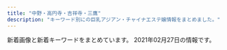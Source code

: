 ```yaml
---
title: "中野・高円寺・吉祥寺・三鷹"
description: "キーワード別にの巨乳アジアン・チャイナエステ嬢情報をまとめました。"
---
```


新着画像と新着キーワードをまとめています。
2021年02月27日の情報です。

<DmmAffiliateIns />
<KeywordTable
  shops={
    [
    {
        "name": "Candle \uff5e\u30ad\u30e3\u30f3\u30c9\u30eb\uff5e",
        "img_links": [],
        "url": "https://firelady.iest.info/",
        "keywords": {},
        "station": "JR\u837b\u7aaa\u99c5\u5357\u53e3"
    },
    {
        "url": "http://relaxbest.net/",
        "keywords": {
            "84": 1
        },
        "name": "\u7965\u60a6 \u3057\u3087\u3046\u3048\u3064",
        "station": "\u9dfa\u30ce\u5bae\u99c5\u5317\u53e3",
        "img_links": [
            "http://relaxbest.net/images/store/03.jpg",
            "http://relaxbest.net/staffPhoto/b20200804090123.jpg",
            "http://relaxbest.net/images/store/04.jpg",
            "http://relaxbest.net/staffPhoto/s20210212144336.jpg",
            "http://relaxbest.net/uploadfiles/images/campaignRelaxbest3.jpg",
            "http://relaxbest.net/staffPhoto/b20210212144336.jpg",
            "http://relaxbest.net/images/store/01.jpg",
            "http://relaxbest.net/images/store/02.jpg",
            "http://relaxbest.net/staffPhoto/b20200202033738.jpg",
            "http://relaxbest.net/staffPhoto/s20200804090123.jpg",
            "http://relaxbest.net/staffPhoto/s20200904172838.jpg",
            "http://relaxbest.net/js/sliderLine/slide_prev.png",
            "http://relaxbest.net/js/sliderLine/slide_next.png",
            "http://relaxbest.net/images/store/05.jpg",
            "http://relaxbest.net/staffPhoto/s20200202033738.jpg",
            "http://relaxbest.net/staffPhoto/b20200904172838.jpg",
            "http://relaxbest.net/images/returnBtn.png"
        ]
    },
    {
        "img_links": [
            "http://www.smamu.net/juno/view_obj/bottom_line_02.png",
            "http://www.smamu.net/juno/view_obj/p_head_profile.png",
            "http://www.smamu.net/juno/upload/20201217-165228satomi_s101.jpg",
            "http://www.smamu.net/juno/news/photo/1598442872.jpg",
            "http://www.smamu.net/juno/view_obj/hd_price_head.png",
            "http://www.smamu.net/juno/view_obj/p_head_top.png",
            "http://www.smamu.net/juno/pc_schedule/photo/1598442872-1.jpg",
            "http://www.smamu.net/juno/news/photo/news1602148966.jpg",
            "http://www.smamu.net/juno/news/photo/news1597028346.jpg",
            "http://www.smamu.net/juno/pc_schedule/photo/m_noimage.jpg",
            "http://www.smamu.net/juno/view_obj/bn_top_reserve.jpg",
            "http://www.smamu.net/juno/pc_schedule/photo/1608191494-1.jpg",
            "http://www.smamu.net/juno/pc_schedule/photo/1597025414-1.jpg",
            "http://www.smamu.net/juno/pc_schedule/photo/1597053985-1.jpg",
            "http://www.smamu.net/juno/view_obj/header_01.png",
            "http://www.smamu.net/juno/view_obj/p_head_cast.png",
            "http://www.smamu.net/juno/view_obj/hd_top_newface.png",
            "http://www.smamu.net/juno/view_event/photo/news1597032313.jpg",
            "http://www.smamu.net/juno/pc_schedule/photo/1597053985-2.jpg",
            "http://www.smamu.net/juno/pc_schedule/photo/1597025414-2.jpg",
            "http://www.smamu.net/juno/pc_schedule/photo/1598442628-1.jpg",
            "http://www.smamu.net/juno/news/photo/1598442628.jpg",
            "http://www.smamu.net/juno/pc_schedule/photo/1597028346-2.jpg",
            "http://www.smamu.net/juno/view_event/photo/news1597050580.jpg",
            "http://www.smamu.net/juno/pc_schedule/photo/1597115329-2.jpg",
            "http://www.smamu.net/juno/news/photo/1597114489.jpg",
            "http://www.smamu.net/juno/view_obj/hd_top_information.png",
            "http://www.smamu.net/juno/pc_schedule/photo/1608191494-2.jpg",
            "http://www.smamu.net/juno/pc_schedule/photo/1597115329-1.jpg",
            "http://www.smamu.net/juno/news/photo/1597115329.jpg",
            "http://www.smamu.net/juno/pc_schedule/photo/1602148966-1.jpg",
            "http://www.smamu.net/juno/pc_schedule/photo/1597028346-1.jpg",
            "http://www.smamu.net/juno/view_obj/p_head_price.png",
            "http://www.smamu.net/juno/news/photo/news1597053985.jpg",
            "http://www.smamu.net/juno/pc_schedule/photo/1597114489-1.jpg",
            "http://www.smamu.net/juno/news/photo/1597025414.jpg",
            "http://www.smamu.net/juno/news/photo/news1608191494.jpg",
            "http://www.smamu.net/juno/pc_schedule/photo/1597114489-2.jpg",
            "http://www.smamu.net/juno/view_event/photo/news1597051332.jpg",
            "http://www.smamu.net/juno/view_obj/bn_top_mobile.jpg",
            "http://www.smamu.net/juno/pc_schedule/photo/1602148966-2.jpg"
        ],
        "url": "http://www.smamu.net/juno/",
        "keywords": {},
        "name": "Juno\uff5e\u30b8\u30e5\u30ce\u30fc\uff5e",
        "station": "JR\u837b\u7aaa\u99c5\u5357\u53e3"
    },
    {
        "img_links": [
            "http://kokoro.tyo.cm/images/room3.jpg",
            "http://kokoro.tyo.cm/images/room10.jpg",
            "http://kokoro.tyo.cm/images/s3.png",
            "http://kokoro.tyo.cm/images/s_link.png",
            "http://kokoro.tyo.cm/photos/sites/51/2020/09/2020091807042947.jpg",
            "http://kokoro.tyo.cm/images/s1.png",
            "http://kokoro.tyo.cm/images/room7.jpg",
            "http://kokoro.tyo.cm/images/room1.jpg",
            "http://kokoro.tyo.cm/images/s2.png",
            "http://kokoro.tyo.cm/images/staff_line.png",
            "http://kokoro.tyo.cm/images/room6.jpg",
            "http://kokoro.tyo.cm/images/end.png",
            "http://kokoro.tyo.cm/photos/sites/51/2020/05/2020052802522685.jpg",
            "http://kokoro.tyo.cm/images/room4.jpg",
            "http://kokoro.tyo.cm/photos/sites/51/2020/07/2020072006112316.jpg",
            "http://kokoro.tyo.cm/photos/sites/51/2020/05/2020052802515180.jpg",
            "http://kokoro.tyo.cm/images/staff0.jpg",
            "http://kokoro.tyo.cm/images/room9.jpg",
            "http://kokoro.tyo.cm/images/s_staff.png",
            "http://kokoro.tyo.cm/photos/sites/51/2020/05/202005280252106.jpg",
            "http://kokoro.tyo.cm/images/room2.jpg",
            "http://kokoro.tyo.cm/images/room5.jpg",
            "http://kokoro.tyo.cm/images/room8.jpg",
            "http://kokoro.tyo.cm/images/top.png"
        ],
        "name": "kokoro",
        "url": "http://kokoro.tyo.cm/",
        "keywords": {
            "84": 12,
            "87": 36,
            "D": 60,
            "86": 24,
            "C": 12
        },
        "station": "JR\u837b\u7aaa\u99c5\u5357\u53e3"
    },
    {
        "station": "JR\u897f\u837b\u7aaa\u99c5\u5357\u53e3",
        "keywords": {},
        "url": "http://www.es-koi.link/",
        "name": "\u6843\u306e\u5fc3",
        "img_links": [
            "http://www.es-koi.link/images/2.jpg",
            "http://www.es-koi.link/images/sys2.jpg",
            "http://www.es-koi.link/images/int2.jpg",
            "http://www.es-koi.link/img/sayuri1.jpg",
            "http://www.es-koi.link/images/int1.jpg",
            "http://www.es-koi.link/images/head.jpg",
            "http://www.es-koi.link/images/8.jpg",
            "http://www.es-koi.link/img/yuyu1.jpg",
            "http://www.es-koi.link/images/news.jpg",
            "http://www.es-koi.link/images/7.jpg",
            "http://www.es-koi.link/images/3.jpg",
            "http://www.es-koi.link/images/staff_t.jpg",
            "http://www.es-koi.link/images/6.jpg",
            "http://www.es-koi.link/images/interior_t.jpg",
            "http://www.es-koi.link/img/mimi1.jpg",
            "http://www.es-koi.link/images/sys1.jpg",
            "http://www.es-koi.link/images/info.jpg",
            "http://www.es-koi.link/images/line.png",
            "http://www.es-koi.link/img/nana1.jpg",
            "http://www.es-koi.link/images/5.jpg",
            "http://www.es-koi.link/images/mobile.jpg",
            "http://www.es-koi.link/images/ais.jpg",
            "http://www.es-koi.link/img/aoi1.jpg",
            "http://www.es-koi.link/images/tel.jpg",
            "http://www.es-koi.link/img/raki1.jpg"
        ]
    },
    {
        "name": "Aroma Flower\uff5e\u30a2\u30ed\u30de\u30d5\u30e9\u30ef\u30fc\uff5e",
        "keywords": {},
        "url": "https://aro-flower.com/",
        "station": "JR\u963f\u4f50\u30f6\u8c37\u99c5\u5357\u53e3",
        "img_links": []
    },
    {
        "station": "\u4e2d\u91ce\u5742\u4e0a\u99c5A1\u53e3",
        "name": "\u6c34\u4e2d\u82b1",
        "img_links": [
            "http://suityuka.info/img/miki1.jpg",
            "http://suityuka.info/img/rumi1.jpg",
            "http://suityuka.info/img/yuri1.jpg",
            "http://suityuka.info/img/miho1.jpg",
            "http://suityuka.info/images/m04.jpg",
            "http://suityuka.info/i/gals/rumi1.jpg",
            "http://www.suityuka.info/images/m04.jpg",
            "http://suityuka.info/i/images/yuri1.jpg",
            "http://suityuka.info/i/gals/miho1.jpg",
            "http://suityuka.info/img/mihoi1.jpg",
            "http://suityuka.info/i/gals/yuri1.jpg",
            "http://suityuka.info/i/gals/miki1.jpg",
            "http://suityuka.info/images/m03.jpg",
            "http://www.suityuka.info/i/images/yuri1.jpg",
            "http://www.suityuka.info/images/m03.jpg",
            "http://www.suityuka.info/img/yuri1.jpg",
            "http://www.suityuka.info/img/miki1.jpg",
            "http://www.suityuka.info/images/m02.jpg",
            "http://www.suityuka.info/img/miho1.jpg",
            "http://suityuka.info/images/m02.jpg"
        ],
        "url": "http://suityuka.info/",
        "keywords": {
            "85": 2,
            "89": 6,
            "88": 6
        }
    },
    {
        "url": "http://tiramisu-o.com/",
        "name": "Tiramisu-\u30c6\u30a3\u30e9\u30df\u30b9-",
        "keywords": {
            "85": 1,
            "D": 12,
            "90": 1,
            "86": 2,
            "88": 2,
            "E": 1,
            "87": 11,
            "C": 4
        },
        "img_links": [
            "http://tiramisu-o.com/images/index_10.jpg",
            "http://tiramisu-o.com/uploads/ece2636e552ccdbaf2cac9f9eee51c28.jpg",
            "http://tiramisu-o.com/images/link_11.jpg",
            "http://tiramisu-o.com/images/index_16.jpg",
            "http://tiramisu-o.com/images/index_03.jpg",
            "http://tiramisu-o.com/images/index_23.jpg",
            "http://tiramisu-o.com/images/index_07.jpg",
            "http://tiramisu-o.com/uploads/ad5b83ad32836796dd7749edbda88c42.jpg",
            "http://tiramisu-o.com/images/index_09.jpg",
            "http://tiramisu-o.com/uploads/24dc578533fbd40c88dba3454a90df13.jpg",
            "http://tiramisu-o.com/images/index_20.jpg",
            "http://tiramisu-o.com/uploads/7ad70e845e154bf3fac932727fb23777.jpg",
            "http://tiramisu-o.com/images/index_06.jpg",
            "http://tiramisu-o.com/uploads/5884fb095e084ab1c3fb3c13535db9d6.jpg",
            "http://tiramisu-o.com/images/photo_12.jpg",
            "http://tiramisu-o.com/images/index_13.jpg",
            "http://tiramisu-o.com/images/index_15.jpg",
            "http://tiramisu-o.com/images/index_05.jpg",
            "http://tiramisu-o.com/uploads/74cae8e5ad5ff370a7835faa49a59ed0.jpg",
            "http://tiramisu-o.com/images/girls_11.jpg",
            "http://tiramisu-o.com/uploads/0576a8bf93edc11647c2e4e17ae1a0e1.jpg",
            "http://tiramisu-o.com/images/index_01.jpg",
            "http://tiramisu-o.com/uploads/01928d7157707ed584ed91afaee09aa7.jpg",
            "http://tiramisu-o.com/images/index_17.jpg",
            "http://tiramisu-o.com/images/photo_11.jpg",
            "http://tiramisu-o.com/uploads/8db399091a85c075e1f0d0901aa7d948.jpg",
            "http://tiramisu-o.com/uploads/a127317ec4f5d0dc2281168df4090856.jpg",
            "http://tiramisu-o.com/images/index_12.jpg",
            "http://tiramisu-o.com/my_work/images/pic1.png",
            "http://tiramisu-o.com/images/index_24.jpg",
            "http://tiramisu-o.com/images/index_22.jpg",
            "http://tiramisu-o.com/uploads/c16088aeb419267011cf1f6cb5153cea.jpg",
            "http://tiramisu-o.com/images/index_19.jpg",
            "http://tiramisu-o.com/uploads/7c58aaecf422209a030b99bb8792a1cf.jpg",
            "http://tiramisu-o.com/uploads/a7263623a76fce9fd9e74e3c5231dde6.jpg",
            "http://tiramisu-o.com/uploads/5978b51ecca66ca81d431bcaad128c75.jpg",
            "http://tiramisu-o.com/images/index_08.jpg",
            "http://tiramisu-o.com/images/girls_13.jpg",
            "http://tiramisu-o.com/uploads/4e0b8c43eddabd91acede0412c242113.jpg",
            "http://tiramisu-o.com/images/index_18.jpg",
            "http://tiramisu-o.com/images/index_04.jpg",
            "http://tiramisu-o.com/uploads/1a05c443783e211268f5fd91fee961e6.jpg",
            "http://tiramisu-o.com/images/index_02.jpg",
            "http://tiramisu-o.com/uploads/748d799dda38b94591609302af071dd7.jpg",
            "http://tiramisu-o.com/uploads/702c1288dd9843aabfbb06d182fec4f4.jpg",
            "http://tiramisu-o.com/uploads/0f11fd28e7ec7bc3475d7e4d04d97321.jpg",
            "http://tiramisu-o.com/uploads/6f76cd9eaff23d5d6398e9d606a901d1.jpg"
        ],
        "station": "JR\u837b\u7aaa\u99c5\u897f\u53e3"
    },
    {
        "url": "http://aes-heal.com/",
        "station": "\u4e0a\u77f3\u795e\u4e95\u99c5\u5317\u53e3",
        "img_links": [],
        "keywords": {},
        "name": "\u91d1\u306e\u6708"
    },
    {
        "url": "http://lovelyheart.iest.jp/",
        "keywords": {
            "D": 4,
            "84": 1,
            "86": 1,
            "88": 1,
            "E": 1,
            "C": 1,
            "85": 3
        },
        "station": "\u6b66\u8535\u95a2\u99c5\u5317\u53e3",
        "img_links": [
            "http://lovelyheart.iest.jp/images/staff/staff_01.png",
            "http://lovelyheart.iest.jp/images/top/top_01.jpg",
            "http://lovelyheart.iest.jp/images/home/top.jpg",
            "http://lovelyheart.iest.jp/images/home/index_12.png",
            "http://lovelyheart.iest.jp/images/home/index_f.png",
            "http://lovelyheart.iest.jp/images/home/index_d.png",
            "http://lovelyheart.iest.jp/images/staff/staff_02d.jpg",
            "http://lovelyheart.iest.jp/images/home/index_05.png",
            "http://lovelyheart.iest.jp/images/top_01.png",
            "http://lovelyheart.iest.jp/images/staff/staff_08d.jpg",
            "http://lovelyheart.iest.jp/images/home/index_g.png",
            "http://lovelyheart.iest.jp/images/top/top_08.png",
            "http://lovelyheart.iest.jp/images/top/top_03.jpg",
            "http://lovelyheart.iest.jp/images/top_04.png",
            "http://lovelyheart.iest.jp/images/home/index_11.png",
            "http://lovelyheart.iest.jp/images/home/index_09.png",
            "http://lovelyheart.iest.jp/images/home/index_13.png",
            "http://lovelyheart.iest.jp/images/top/top_02.jpg",
            "http://lovelyheart.iest.jp/images/staff/staff_07d.jpg",
            "http://lovelyheart.iest.jp/images/top/top_04.jpg",
            "http://lovelyheart.iest.jp/images/top_flash_01.jpg",
            "http://lovelyheart.iest.jp/images/home/index_01.png",
            "http://lovelyheart.iest.jp/images/home/campaign_01.jpg",
            "http://lovelyheart.iest.jp/images/home/index_15.png",
            "http://lovelyheart.iest.jp/images/home/index_17.png",
            "http://lovelyheart.iest.jp/images/home/index_a.png",
            "http://lovelyheart.iest.jp/images/top/top_06.jpg",
            "http://lovelyheart.iest.jp/images/home/index_10.png",
            "http://lovelyheart.iest.jp/images/page_top.png",
            "http://lovelyheart.iest.jp/images/home/index_07.png",
            "http://lovelyheart.iest.jp/images/home/index_06.png",
            "http://lovelyheart.iest.jp/images/top_flash_02.jpg",
            "http://lovelyheart.iest.jp/images/top/top_05.jpg",
            "http://lovelyheart.iest.jp/images/top_02.png",
            "http://lovelyheart.iest.jp/images/home/campaign_02.jpg",
            "http://lovelyheart.iest.jp/images/headerParts01.png",
            "http://lovelyheart.iest.jp/images/staff/staff_03d.jpg",
            "http://lovelyheart.iest.jp/images/home/index_14.png",
            "http://lovelyheart.iest.jp/images/home/index_tel.png",
            "http://lovelyheart.iest.jp/images/home/index_19.png",
            "http://lovelyheart.iest.jp/images/staff/staff_03.png",
            "http://lovelyheart.iest.jp/images/staff/staff_01d.jpg",
            "http://lovelyheart.iest.jp/images/staff/staff_05d.jpg",
            "http://lovelyheart.iest.jp/images/staff/staff_04d.jpg"
        ],
        "name": "\u30e9\u30d6\u30ea\u30cf\u30fc\u30c8"
    },
    {
        "station": "JR\u963f\u4f50\u30f6\u8c37\u99c5\u5357\u53e3",
        "url": "http://www.amanni.work/",
        "img_links": [
            "http://www.amanni.work/images/s1.png",
            "http://www.amanni.work/images/news.jpg",
            "http://www.amanni.work/images/b1.jpg",
            "http://www.amanni.work/images/5.jpg",
            "http://www.amanni.work/img/mina1.jpg",
            "http://www.amanni.work/images/1.jpg",
            "http://www.amanni.work/images/head.jpg",
            "http://www.amanni.work/images/s1.jpg",
            "http://www.amanni.work/img/riri1.jpg",
            "http://www.amanni.work/images/2.jpg",
            "http://www.amanni.work/images/3.jpg",
            "http://www.amanni.work/images/s2.jpg",
            "http://www.amanni.work/images/mobile.jpg",
            "http://www.amanni.work/images/s4.jpg",
            "http://www.amanni.work/img/xian1.jpg",
            "http://www.amanni.work/images/ac1.jpg",
            "http://www.amanni.work/images/int2.jpg",
            "http://www.amanni.work/images/sys2.jpg",
            "http://www.amanni.work/images/ta.jpg",
            "http://www.amanni.work/images/interior_t.jpg",
            "http://www.amanni.work/images/sys1.jpg",
            "http://www.amanni.work/img/yuyu1.jpg",
            "http://www.amanni.work/images/tel.jpg",
            "http://www.amanni.work/images/4.jpg",
            "http://www.amanni.work/images/int1.jpg",
            "http://www.amanni.work/images/staff_t.jpg",
            "http://www.amanni.work/images/b2.jpg",
            "http://www.amanni.work/img/kana1.jpg",
            "http://www.amanni.work/images/s3.jpg"
        ],
        "name": "Amanda -\u30a2\u30de\u30f3\u30c0-",
        "keywords": {}
    },
    {
        "station": "JR\u837b\u7aaa\u99c5\u897f\u53e3",
        "img_links": [
            "http://www.aroma-rosa.info/images/m6.jpg",
            "http://www.aroma-rosa.info/files/005-03.jpg",
            "http://www.aroma-rosa.info/files/008.jpg",
            "http://www.aroma-rosa.info/files/016-03.jpg",
            "http://www.aroma-rosa.info/files/003-02.jpg",
            "http://www.aroma-rosa.info/files/014.jpg",
            "http://www.aroma-rosa.info/images/rsubt2.png",
            "http://www.aroma-rosa.info/images/rsubt5.png",
            "http://www.aroma-rosa.info/files/006-02.jpg",
            "http://www.aroma-rosa.info/images/b-tel.png",
            "http://www.aroma-rosa.info/images/slider-img002.jpg",
            "http://www.aroma-rosa.info/files/004.jpg",
            "http://www.aroma-rosa.info/images/m3.jpg",
            "http://www.aroma-rosa.info/files/002-03.jpg",
            "http://www.aroma-rosa.info/files/004-03.jpg",
            "http://www.aroma-rosa.info/images/m4.jpg",
            "http://www.aroma-rosa.info/files/015-02.jpg",
            "http://www.aroma-rosa.info/files/015.jpg",
            "http://www.aroma-rosa.info/files/003-03.jpg",
            "http://www.aroma-rosa.info/images/rsubt3.png",
            "http://www.aroma-rosa.info/files/015-03.jpg",
            "http://www.aroma-rosa.info/files/003.jpg",
            "http://www.aroma-rosa.info/images/tel2.png",
            "http://www.aroma-rosa.info/images/b-online.png",
            "http://www.aroma-rosa.info/files/013-03.jpg",
            "http://www.aroma-rosa.info/files/008-03.jpg",
            "http://www.aroma-rosa.info/images/rsubt1.png",
            "http://www.aroma-rosa.info/files/016-02.jpg",
            "http://www.aroma-rosa.info/files/013-02.jpg",
            "http://www.aroma-rosa.info/files/016.jpg",
            "http://www.aroma-rosa.info/files/014-02.jpg",
            "http://www.aroma-rosa.info/files/006.jpg",
            "http://www.aroma-rosa.info/files/013.jpg",
            "http://www.aroma-rosa.info/images/rsubt7.png",
            "http://www.aroma-rosa.info/files/005-02.jpg",
            "http://www.aroma-rosa.info/files/004-02.jpg",
            "http://www.aroma-rosa.info/images/slider-img001.jpg",
            "http://www.aroma-rosa.info/files/002.jpg",
            "http://www.aroma-rosa.info/files/008-02.jpg",
            "http://www.aroma-rosa.info/images/m2.jpg",
            "http://www.aroma-rosa.info/files/005.jpg",
            "http://www.aroma-rosa.info/images/rsubt6.png",
            "http://www.aroma-rosa.info/files/014-03.jpg",
            "http://www.aroma-rosa.info/files/002-02.jpg",
            "http://www.aroma-rosa.info/files/006-03.jpg",
            "http://www.aroma-rosa.info/images/m1.jpg",
            "http://www.aroma-rosa.info/images/rsubt4.png"
        ],
        "url": "http://www.aroma-rosa.info/",
        "keywords": {
            "88": 8,
            "86": 8,
            "D": 56,
            "87": 32,
            "84": 8,
            "85": 24,
            "C": 24
        },
        "name": "\u30ed\u30fc\u30b6"
    },
    {
        "img_links": [
            "http://www.es-sanken.link/images/staff_t.jpg",
            "http://www.es-sanken.link/img/kana1.jpg",
            "http://www.es-sanken.link/sp/staff/mai.jpg",
            "http://www.es-sanken.link/sp/images/newsb.png",
            "http://www.es-sanken.link/sp/images/footer.jpg",
            "http://www.es-sanken.link/images/int1.jpg",
            "http://www.es-sanken.link/sp/images/comment.jpg",
            "http://www.es-sanken.link/sp/img/mayu1.jpg",
            "http://www.es-sanken.link/images/rec1.jpg",
            "http://www.es-sanken.link/images/rec2.jpg",
            "http://www.es-sanken.link/sp/images/sys1.jpg",
            "http://www.es-sanken.link/images/sm.jpg",
            "http://www.es-sanken.link/images/int2.jpg",
            "http://www.es-sanken.link/sp/img/kana1.jpg",
            "http://www.es-sanken.link/staff/mayu.jpg",
            "http://www.es-sanken.link/sp/staff/ayumi.jpg",
            "http://www.es-sanken.link/sp/img/sayuri1.jpg",
            "http://www.es-sanken.link/images/sys1.jpg",
            "http://www.es-sanken.link/sp/img/rina1.jpg",
            "http://www.es-sanken.link/img/ayumi1.jpg",
            "http://www.es-sanken.link/staff/rina.jpg",
            "http://www.es-sanken.link/img/mai2.jpg",
            "http://www.es-sanken.link/sp/staff/mayu.jpg",
            "http://www.es-sanken.link/staff/sayuri.jpg",
            "http://www.es-sanken.link/images/tg.jpg",
            "http://www.es-sanken.link/images/sys2.jpg",
            "http://www.es-sanken.link/staff/mai.jpg",
            "http://www.es-sanken.link/sp/images/ac1.jpg",
            "http://www.es-sanken.link/sp/images/rec2.jpg",
            "http://www.es-sanken.link/sp/images/sys2.jpg",
            "http://www.es-sanken.link/img/mai1.jpg",
            "http://www.es-sanken.link/images/tr.jpg",
            "http://www.es-sanken.link/sp/images/tel.jpg",
            "http://www.es-sanken.link/sp/staff/rina.jpg",
            "http://www.es-sanken.link/images/6.jpg",
            "http://www.es-sanken.link/images/3.jpg",
            "http://www.es-sanken.link/images/5.jpg",
            "http://www.es-sanken.link/sp/img/mai1.jpg",
            "http://www.es-sanken.link/images/2.jpg",
            "http://www.es-sanken.link/sp/img/ayumi1.jpg",
            "http://www.es-sanken.link/sp/images/head.jpg",
            "http://www.es-sanken.link/images/sys3.jpg",
            "http://www.es-sanken.link/sp/images/int2.jpg",
            "http://www.es-sanken.link/images/up.png",
            "http://www.es-sanken.link/staff/ayumi.jpg",
            "http://www.es-sanken.link/sp/staff/kana.jpg",
            "http://www.es-sanken.link/sp/images/rec1.jpg",
            "http://www.es-sanken.link/sp/images/int1.jpg",
            "http://www.es-sanken.link/sp/images/ac2.jpg",
            "http://www.es-sanken.link/sp/images/topgirl.jpg",
            "http://www.es-sanken.link/images/1.jpg",
            "http://www.es-sanken.link/img/mayu1.jpg",
            "http://www.es-sanken.link/images/interior_t.jpg",
            "http://www.es-sanken.link/sp/images/interior_t.jpg",
            "http://www.es-sanken.link/images/4.jpg",
            "http://www.es-sanken.link/images/news.jpg",
            "http://www.es-sanken.link/images/ta.jpg",
            "http://www.es-sanken.link/img/sayuri1.jpg",
            "http://www.es-sanken.link/img/rina1.jpg",
            "http://www.es-sanken.link/sp/staff/sayuri.jpg",
            "http://www.es-sanken.link/sp/images/news.jpg",
            "http://www.es-sanken.link/staff/kana.jpg",
            "http://www.es-sanken.link/images/head.jpg",
            "http://www.es-sanken.link/sp/images/staff_t.jpg",
            "http://www.es-sanken.link/sp/images/sys3.jpg"
        ],
        "station": "JR\u4e2d\u91ce\u99c5\u5317\u53e3",
        "keywords": {},
        "url": "http://www.es-sanken.link",
        "name": "S\u30fb\u30a2\u30ed\u30de"
    },
    {
        "keywords": {
            "87": 4,
            "89": 2,
            "G": 2,
            "86": 1,
            "F": 2,
            "88": 4
        },
        "img_links": [
            "http://yumi-haru.work/img/s1.jpg",
            "http://yumi-haru.work/img/sta1.jpg",
            "http://yumi-haru.work/img/nos.jpg",
            "http://yumi-haru.work/img/bb.png",
            "http://yumi-haru.work/sp/img/t-r.jpg",
            "http://yumi-haru.work/sp/img/s5.jpg",
            "http://yumi-haru.work/sp/img/pic.jpg",
            "http://yumi-haru.work/sp/img/s6.jpg",
            "http://yumi-haru.work/img/s2.jpg",
            "http://yumi-haru.work/sp/img/time.jpg",
            "http://yumi-haru.work/sp/img/sys.jpg",
            "http://yumi-haru.work/img/sta5.jpg",
            "http://yumi-haru.work/sp/img/info.jpg",
            "http://yumi-haru.work/sp/img/t-s.jpg",
            "http://yumi-haru.work/sp/img/t-o.jpg",
            "http://yumi-haru.work/img/top2.png",
            "http://yumi-haru.work/sp/img/add.jpg",
            "http://yumi-haru.work/sp/img/t-a.jpg",
            "http://yumi-haru.work/sp/img/s1.jpg",
            "http://yumi-haru.work/sp/img/s4.jpg",
            "http://yumi-haru.work/sp/img/tel2.jpg",
            "http://yumi-haru.work/img/sta3.jpg",
            "http://yumi-haru.work/sp/img/tit.jpg",
            "http://yumi-haru.work/img/acc.jpg",
            "http://yumi-haru.work/sp/img/t-t.jpg",
            "http://yumi-haru.work/img/s4.jpg",
            "http://yumi-haru.work/img/s3.jpg",
            "http://yumi-haru.work/img/sta6.jpg",
            "http://yumi-haru.work/sp/img/sta5.jpg",
            "http://yumi-haru.work/img/sta4.jpg",
            "http://yumi-haru.work/sp/img/sta4.jpg",
            "http://yumi-haru.work/img/s6.jpg",
            "http://yumi-haru.work/sp/img/acc.jpg",
            "http://yumi-haru.work/img/th.png",
            "http://yumi-haru.work/sp/img/botton.jpg",
            "http://yumi-haru.work/sp/img/tel.jpg",
            "http://yumi-haru.work/sp/img/pc.jpg",
            "http://yumi-haru.work/sp/img/sta6.jpg",
            "http://yumi-haru.work/sp/img/s3.jpg",
            "http://yumi-haru.work/img/s5.jpg",
            "http://yumi-haru.work/img/mo.png"
        ],
        "station": "JR\u4e2d\u91ce\u99c5\u5357\u53e3",
        "url": "http://yumi-haru.work/",
        "name": "\u3086\u307f\u306e\u306f\u308b"
    },
    {
        "name": "\u30b7\u30e7\u30b3\u30e9",
        "img_links": [
            "http://es-chocolat.xyz/_src/50013821/bktotop.png",
            "http://es-chocolat.xyz/_src/18134163/navi_04.png",
            "http://es-chocolat.xyz/_src/18134356/7.jpg",
            "http://es-chocolat.xyz/_src/33130175/img20190609213421023161.png",
            "http://es-chocolat.xyz/_src/18134408/navi_07.png",
            "http://es-chocolat.xyz/_src/18134186/22.png",
            "http://es-chocolat.xyz/_src/18134319/bktolist.png",
            "http://es-chocolat.xyz/_src/18134416/navi2_04.png",
            "http://es-chocolat.xyz/_src/20562434/4_20181127194254122.jpg",
            "http://es-chocolat.xyz/_src/18134342/bktotop.png",
            "http://es-chocolat.xyz/_src/18134341/22.png",
            "http://es-chocolat.xyz/_src/22731321/1_20181127194254048.jpg",
            "http://es-chocolat.xyz/_src/50013879/wechatimg213.jpg",
            "http://es-chocolat.xyz/_src/22138558/bktolist.png",
            "http://es-chocolat.xyz/_src/49902393/30.pic.jpg",
            "http://es-chocolat.xyz/_src/33627322/bottom.png",
            "http://es-chocolat.xyz/_src/18134353/3_15.png",
            "http://es-chocolat.xyz/_src/18134228/7.jpg",
            "http://es-chocolat.xyz/_src/20469703/slider2.jpg",
            "http://es-chocolat.xyz/_src/22731342/22.png",
            "http://es-chocolat.xyz/_src/50013751/bktolist.png",
            "http://es-chocolat.xyz/_src/33130034/3_15.png",
            "http://es-chocolat.xyz/_src/33130032/navi_04.png",
            "http://es-chocolat.xyz/_src/49902396/31.jpg",
            "http://es-chocolat.xyz/_src/18134187/bktotop.png",
            "http://es-chocolat.xyz/_src/33627303/stafflist.png",
            "http://es-chocolat.xyz/_src/50013777/bktotop.png",
            "http://es-chocolat.xyz/_src/50013774/sign.png",
            "http://es-chocolat.xyz/_src/50013755/stafflist2.png",
            "http://es-chocolat.xyz/_src/50013797/stafflist.png",
            "http://es-chocolat.xyz/_src/18134152/sign.png",
            "http://es-chocolat.xyz/_src/44966913/3_15.png",
            "http://es-chocolat.xyz/_src/20562690/img20181212223846686715.png",
            "http://es-chocolat.xyz/_src/50013747/navi_04.png",
            "http://es-chocolat.xyz/_src/22138622/3_20181127194254125.jpg",
            "http://es-chocolat.xyz/_src/44966917/stafflist.png",
            "http://es-chocolat.xyz/_src/18134316/6_20181127194254137.jpg",
            "http://es-chocolat.xyz/_src/22138721/3_20181127194254125.jpg",
            "http://es-chocolat.xyz/_src/18134042/bktotop.png",
            "http://es-chocolat.xyz/_src/33129974/3_15.png",
            "http://es-chocolat.xyz/_src/22731555/wechatimg255.jpg",
            "http://es-chocolat.xyz/_src/18134404/navi_05.png",
            "http://es-chocolat.xyz/_src/22138618/navi_04.png",
            "http://es-chocolat.xyz/_src/18134219/22.png",
            "http://es-chocolat.xyz/_src/50013743/stafflist2.png",
            "http://es-chocolat.xyz/_src/22138583/22.png",
            "http://es-chocolat.xyz/_src/18134133/3_15.png",
            "http://es-chocolat.xyz/_src/18134335/bottom.png",
            "http://es-chocolat.xyz/_src/50013877/wechatimg215.jpg",
            "http://es-chocolat.xyz/_src/33129977/navi_04.png",
            "http://es-chocolat.xyz/_src/33129976/img20190609202615063658.jpg",
            "http://es-chocolat.xyz/_src/50013753/navi_04.png",
            "http://es-chocolat.xyz/_src/22138623/navi_04.png",
            "http://es-chocolat.xyz/_src/20562416/navi_04.png",
            "http://es-chocolat.xyz/_src/49902398/32.pic.jpg",
            "http://es-chocolat.xyz/_src/20562455/22.png",
            "http://es-chocolat.xyz/_src/33627328/22.png",
            "http://es-chocolat.xyz/_src/22138625/bktolist.png",
            "http://es-chocolat.xyz/_src/50013861/stafflist2.png",
            "http://es-chocolat.xyz/_src/22138554/navi_04.png",
            "http://es-chocolat.xyz/_src/18134198/3_15.png",
            "http://es-chocolat.xyz/_src/18134424/s2_20171130213856051.png",
            "http://es-chocolat.xyz/_src/22731312/1_20181127194254048.jpg",
            "http://es-chocolat.xyz/_src/22731343/bktotop.png",
            "http://es-chocolat.xyz/_src/18134317/navi_04.png",
            "http://es-chocolat.xyz/_src/18134040/22.png",
            "http://es-chocolat.xyz/_src/18134087/6_20181127194254137.jpg",
            "http://es-chocolat.xyz/_src/33130662/img20190609213421010769.png",
            "http://es-chocolat.xyz/_src/44966911/navi_04.png",
            "http://es-chocolat.xyz/_src/20562430/bktolist.png",
            "http://es-chocolat.xyz/_src/18133956/botoom1.jpg",
            "http://es-chocolat.xyz/_src/18134391/g3.png",
            "http://es-chocolat.xyz/_src/49902403/34.pic.jpg",
            "http://es-chocolat.xyz/_src/18134381/22.png",
            "http://es-chocolat.xyz/_src/18134414/navi2_03.png",
            "http://es-chocolat.xyz/_src/20562449/bottom.png",
            "http://es-chocolat.xyz/_src/50013793/3_15.png",
            "http://es-chocolat.xyz/_src/50013820/22.png",
            "http://es-chocolat.xyz/_src/18134406/navi_06.png",
            "http://es-chocolat.xyz/_src/33627326/sign.png",
            "http://es-chocolat.xyz/_src/18134019/3_15.png",
            "http://es-chocolat.xyz/_src/18134400/navi_03.png",
            "http://es-chocolat.xyz/_src/22138560/navi_04.png",
            "http://es-chocolat.xyz/_src/44966915/bktolist.png",
            "http://es-chocolat.xyz/_src/33129972/navi_04.png",
            "http://es-chocolat.xyz/_src/18134220/bktotop.png",
            "http://es-chocolat.xyz/_src/22731315/3_15.png",
            "http://es-chocolat.xyz/_src/33626992/stafflist.png",
            "http://es-chocolat.xyz/_src/50013791/navi_04.png",
            "http://es-chocolat.xyz/_src/18134396/navi_01.png",
            "http://es-chocolat.xyz/_src/22731340/sign.png",
            "http://es-chocolat.xyz/_src/18133937/img20180424160806536942.png",
            "http://es-chocolat.xyz/_src/18134089/7.jpg",
            "http://es-chocolat.xyz/_src/33130671/img20190609215859327948.jpg",
            "http://es-chocolat.xyz/_src/22138577/bottom.png",
            "http://es-chocolat.xyz/_src/44966941/bktotop.png",
            "http://es-chocolat.xyz/_src/33627567/stafflist.png",
            "http://es-chocolat.xyz/_src/33627570/695c3f0fd79807afc049cea9c67e75e.jpg",
            "http://es-chocolat.xyz/_src/18133970/3_15.png",
            "http://es-chocolat.xyz/_src/33130055/bottom.png",
            "http://es-chocolat.xyz/_src/22731313/navi_04.png",
            "http://es-chocolat.xyz/_src/18134426/s3_20171130213911574.png",
            "http://es-chocolat.xyz/_src/18133945/22.png",
            "http://es-chocolat.xyz/_src/33130062/bktotop.png",
            "http://es-chocolat.xyz/_src/18134131/navi_04.png",
            "http://es-chocolat.xyz/_src/18134359/bktolist.png",
            "http://es-chocolat.xyz/_src/22138556/3_15.png",
            "http://es-chocolat.xyz/_src/18134418/navi2_05.png",
            "http://es-chocolat.xyz/_src/22138733/staffs.png",
            "http://es-chocolat.xyz/_src/18134217/sign.png",
            "http://es-chocolat.xyz/_src/18133963/bottom.png",
            "http://es-chocolat.xyz/_src/44966938/sign.png",
            "http://es-chocolat.xyz/_src/22138581/sign.png",
            "http://es-chocolat.xyz/_src/18134379/sign.png",
            "http://es-chocolat.xyz/_src/50013749/3_15.png",
            "http://es-chocolat.xyz/_src/22138713/3_20181127194254125.jpg",
            "http://es-chocolat.xyz/_src/18134213/bottom.png",
            "http://es-chocolat.xyz/_src/49902408/36.pic.jpg",
            "http://es-chocolat.xyz/_src/28251430/img20181212223846686715.png",
            "http://es-chocolat.xyz/_src/18134420/navi2_06.png",
            "http://es-chocolat.xyz/_src/49902405/35.pic.jpg",
            "http://es-chocolat.xyz/_src/18134422/s1_20171130213841322.png",
            "http://es-chocolat.xyz/_src/33627301/3_15.png",
            "http://es-chocolat.xyz/_src/18134382/bktotop.png",
            "http://es-chocolat.xyz/_src/44966909/stafflist.png",
            "http://es-chocolat.xyz/_src/50013858/stafflist.png",
            "http://es-chocolat.xyz/_src/18134038/sign.png",
            "http://es-chocolat.xyz/_src/50013795/bktolist.png",
            "http://es-chocolat.xyz/_src/18134148/bottom.png",
            "http://es-chocolat.xyz/_src/18133990/sign.png",
            "http://es-chocolat.xyz/_src/18134339/sign.png",
            "http://es-chocolat.xyz/_src/33130001/22.png",
            "http://es-chocolat.xyz/_src/20562490/img20181212223846686715.png",
            "http://es-chocolat.xyz/_src/20562456/bktotop.png",
            "http://es-chocolat.xyz/_src/18134312/navi_04.png",
            "http://es-chocolat.xyz/_src/18134196/navi_04.png",
            "http://es-chocolat.xyz/_src/22353698/wechatimg226.jpg",
            "http://es-chocolat.xyz/_src/22138584/bktotop.png",
            "http://es-chocolat.xyz/_src/44966918/navi_04.png",
            "http://es-chocolat.xyz/_src/18133986/bottom.png",
            "http://es-chocolat.xyz/_src/33130040/img20190609202615051222.jpg",
            "http://es-chocolat.xyz/_src/33129999/sign.png",
            "http://es-chocolat.xyz/_src/18133965/bktotop.png",
            "http://es-chocolat.xyz/_src/50013814/bottom.png",
            "http://es-chocolat.xyz/_src/22138647/22.png",
            "http://es-chocolat.xyz/_src/33627329/bktotop.png",
            "http://es-chocolat.xyz/_src/33627306/bktolist.png",
            "http://es-chocolat.xyz/_src/50013798/navi_04.png",
            "http://es-chocolat.xyz/_src/33130002/bktotop.png",
            "http://es-chocolat.xyz/_src/22731317/bktolist.png",
            "http://es-chocolat.xyz/_src/33129979/bktolist.png",
            "http://es-chocolat.xyz/_src/18134180/bottom.png",
            "http://es-chocolat.xyz/_src/33130171/img20190609213421010769.png",
            "http://es-chocolat.xyz/_src/22731319/navi_04.png",
            "http://es-chocolat.xyz/_src/18133968/navi_04.png",
            "http://es-chocolat.xyz/_src/20562428/3_15.png",
            "http://es-chocolat.xyz/_src/20562453/sign.png",
            "http://es-chocolat.xyz/_src/50013818/sign.png",
            "http://es-chocolat.xyz/_src/44966940/22.png",
            "http://es-chocolat.xyz/_src/18134165/3_15.png",
            "http://es-chocolat.xyz/_src/49902400/33.pic.jpg",
            "http://es-chocolat.xyz/_src/18134428/s4_20171130213927087.png",
            "http://es-chocolat.xyz/_src/18134154/22.png",
            "http://es-chocolat.xyz/_src/20562432/navi_04.png",
            "http://es-chocolat.xyz/_src/22138645/sign.png",
            "http://es-chocolat.xyz/_src/22138648/bktotop.png",
            "http://es-chocolat.xyz/_src/33130661/img20190609213421023161.png",
            "http://es-chocolat.xyz/_src/33130677/img20190609220130143215.jpg",
            "http://es-chocolat.xyz/_src/18134402/navi_04.png",
            "http://es-chocolat.xyz/_src/33130059/sign.png",
            "http://es-chocolat.xyz/_src/18134412/navi2_02.png",
            "http://es-chocolat.xyz/_src/44966949/stafflist.png",
            "http://es-chocolat.xyz/_src/50013770/bottom.png",
            "http://es-chocolat.xyz/_src/50013776/22.png",
            "http://es-chocolat.xyz/_src/33130061/22.png",
            "http://es-chocolat.xyz/_src/18133993/bktotop.png",
            "http://es-chocolat.xyz/_src/18134390/g2.png",
            "http://es-chocolat.xyz/_src/18134184/sign.png",
            "http://es-chocolat.xyz/_src/50013742/stafflist.png",
            "http://es-chocolat.xyz/_src/18134017/navi_04.png",
            "http://es-chocolat.xyz/_src/18134034/bottom.png",
            "http://es-chocolat.xyz/_src/18134410/navi2_01.png",
            "http://es-chocolat.xyz/_src/44966934/bottom.png",
            "http://es-chocolat.xyz/_src/33627299/navi_04.png",
            "http://es-chocolat.xyz/_src/18133943/sign.png",
            "http://es-chocolat.xyz/_src/44966950/wechatimg32.jpg",
            "http://es-chocolat.xyz/_src/33130038/navi_04.png",
            "http://es-chocolat.xyz/_src/33627304/navi_04.png",
            "http://es-chocolat.xyz/_src/18134351/navi_04.png",
            "http://es-chocolat.xyz/_src/22138620/3_15.png",
            "http://es-chocolat.xyz/_src/18134375/bottom.png",
            "http://es-chocolat.xyz/_src/18133950/3_15.png",
            "http://es-chocolat.xyz/_src/33129995/bottom.png",
            "http://es-chocolat.xyz/_src/18134389/g1.png",
            "http://es-chocolat.xyz/_src/18134227/6_20181127194254137.jpg",
            "http://es-chocolat.xyz/_src/18134357/navi_04.png",
            "http://es-chocolat.xyz/_src/18134398/navi_02.png",
            "http://es-chocolat.xyz/_src/22731336/bottom.png",
            "http://es-chocolat.xyz/_src/18134314/3_15.png",
            "http://es-chocolat.xyz/_src/18133948/navi_04.png",
            "http://es-chocolat.xyz/_src/18133992/22.png",
            "http://es-chocolat.xyz/_src/33130036/bktolist.png",
            "http://es-chocolat.xyz/_src/22731498/1_20181127194254048.jpg",
            "http://es-chocolat.xyz/_src/22138562/2_20181127194254098.jpg",
            "http://es-chocolat.xyz/_src/18134155/bktotop.png",
            "http://es-chocolat.xyz/_src/22138641/bottom.png"
        ],
        "url": "http://es-chocolat.xyz/",
        "station": "JR\u837b\u7aaa\u99c5\u897f\u53e3",
        "keywords": {
            "87": 8,
            "85": 13,
            "84": 9,
            "86": 32
        }
    },
    {
        "name": "\u65b0\u53f0\u5317",
        "img_links": [
            "http://hakanai.tokyo/style/images/room1.jpg",
            "http://hakanai.tokyo/uploads/210112/1-210112161346461.jpg",
            "http://hakanai.tokyo/style/images/staff_line.png",
            "http://hakanai.tokyo/style/images/room2.jpg",
            "http://hakanai.tokyo/uploads/210112/1-210112151422E5.jpg",
            "http://hakanai.tokyo/style/images/girl-z2.jpg",
            "http://hakanai.tokyo/style/images/top.png",
            "http://hakanai.tokyo/style/images/bj3.png",
            "http://hakanai.tokyo/uploads/200903/1-200Z3144H2605.jpg",
            "http://hakanai.tokyo/uploads/200703/1-200F3144ZN57.jpg",
            "http://hakanai.tokyo/uploads/201225/1-2012251A14GR.jpg",
            "http://hakanai.tokyo/uploads/201225/1-2012251A210T8.jpg",
            "http://hakanai.tokyo/style/images/dt.jpg",
            "http://hakanai.tokyo/style/images/mobile.jpg",
            "http://hakanai.tokyo/uploads/210112/1-21011216131CG.jpg",
            "http://hakanai.tokyo/style/images/room3.jpg",
            "http://hakanai.tokyo/uploads/200903/1-200Z3144I92D.jpg",
            "http://hakanai.tokyo/style/images/girl-z1.jpg",
            "http://hakanai.tokyo/uploads/210112/1-210112161334V9.jpg",
            "http://hakanai.tokyo/uploads/201225/1-2012251A2024P.jpg",
            "http://hakanai.tokyo/uploads/200703/1-200F314511G53.jpg",
            "http://hakanai.tokyo/uploads/200903/1-200Z3144JG54.jpg",
            "http://hakanai.tokyo/uploads/210112/1-210112151943312.jpg",
            "http://hakanai.tokyo/uploads/210112/1-21011215202O45.jpg",
            "http://hakanai.tokyo/plus/images/room5.jpg",
            "http://hakanai.tokyo/style/images/end.jpg",
            "http://hakanai.tokyo/style/images/room4.jpg"
        ],
        "station": "JR\u9ad8\u5186\u5bfa\u99c5\u5317\u53e3",
        "keywords": {
            "C": 12,
            "D": 3,
            "86": 6,
            "E": 3
        },
        "url": "http://hakanai.tokyo/"
    },
    {
        "img_links": [
            "http://www.barbie.relaxmens.com/images/nav-006.png",
            "http://www.barbie.relaxmens.com/images/top01.png",
            "http://www.barbie.relaxmens.com/photo_news/upimg/591105f880da30e0de_2.jpg",
            "http://www.barbie.relaxmens.com/images/osusume01.png",
            "http://www.barbie.relaxmens.com/images/nav-004.png",
            "http://www.barbie.relaxmens.com/files/003.jpg",
            "http://www.barbie.relaxmens.com/images/nav-005.png",
            "http://www.barbie.relaxmens.com/images/top02-left.png",
            "http://www.barbie.relaxmens.com/images/tel.png",
            "http://www.barbie.relaxmens.com/files/001.jpg",
            "http://www.barbie.relaxmens.com/images/top003.png",
            "http://www.barbie.relaxmens.com/images/nav-001.png",
            "http://www.barbie.relaxmens.com/images/nav-002.png",
            "http://www.barbie.relaxmens.com/photo_news/upimg/591105f880da30e0de_0.jpg",
            "http://www.barbie.relaxmens.com/files/002.jpg",
            "http://www.barbie.relaxmens.com/images/nav-003.png",
            "http://www.barbie.relaxmens.com/photo_news/upimg/591105f880da30e0de_1.jpg"
        ],
        "keywords": {},
        "station": "JR\u4e2d\u91ce\u99c5\u5317\u53e3",
        "url": "http://www.barbie.relaxmens.com/",
        "name": "Barbie \uff5e\u30d0\u30fc\u30d3\u30fc\uff5e"
    },
    {
        "url": "https://pureheart.tokyo/",
        "img_links": [
            "https://pureheart.tokyo/sites/default/files/inline-images/PA311702.jpg",
            "https://pureheart.tokyo/sites/default/files/styles/large/public/pictures/2021-02/rio_001_0.jpg",
            "https://pureheart.tokyo/sites/default/files/pictures/2020-04/erina_005.jpg",
            "https://pureheart.tokyo/sites/default/files/pictures/2018-06/noa_001.jpg",
            "https://pureheart.tokyo/sites/default/files/pictures/2019-01/arisa_003.jpg",
            "https://pureheart.tokyo/sites/default/files/pictures/2018-12/shizuka_001_2.jpg",
            "https://pureheart.tokyo/sites/default/files/styles/large/public/pictures/2019-01/arisa_003.jpg",
            "https://pureheart.tokyo/sites/default/files/pictures/2020-04/ai_003.jpg",
            "https://pureheart.tokyo/sites/default/files/pictures/2018-09/miyuki_002_0.jpg",
            "https://pureheart.tokyo/sites/default/files/pictures/2020-06/riri_001.jpg",
            "https://pureheart.tokyo/sites/default/files/pictures/2018-06/aya_001.jpg",
            "https://pureheart.tokyo/sites/default/files/inline-images/PA311701.jpg",
            "https://pureheart.tokyo/sites/default/files/pictures/2019-05/44D9B271-E871-4A0F-B72E-7C8385588897.jpeg",
            "https://pureheart.tokyo/sites/default/files/pictures/2018-06/serina_001.jpg",
            "https://pureheart.tokyo/sites/default/files/pictures/2021-01/rize_004_1.jpg",
            "https://pureheart.tokyo/sites/default/files/pictures/2021-02/rio_001_0.jpg",
            "https://pureheart.tokyo/sites/default/files/pictures/2018-06/emi_001.jpg"
        ],
        "name": "Pure Heart",
        "keywords": {
            "F": 1,
            "\u5de8\u4e73": 1,
            "\u30bb\u30af\u30b7\u30fc": 1,
            "\u304a\u3063\u3071\u3044": 1,
            "\u4e73": 1
        },
        "station": "JR\u837b\u7aaa\u99c5\u5317\u53e3"
    },
    {
        "keywords": {},
        "station": "\u65b0\u9ad8\u5186\u5bfa\u99c52\u756a\u51fa\u53e3",
        "url": "https://seitai.tokyo/",
        "name": "\u6e05\u6574\u4f53",
        "img_links": []
    },
    {
        "url": "http://www.hanabira.work/",
        "keywords": {},
        "station": "JR\u9ad8\u5186\u5bfa\u99c5\u5317\u53e3",
        "img_links": [
            "http://www.hanabira.work/img/images/nav_03.png",
            "http://www.hanabira.work/img/images/nav_04.png",
            "http://www.hanabira.work/img/images/nav_05.png",
            "http://www.hanabira.work/img/images/nav_01.png",
            "http://www.hanabira.work/img/01.jpg",
            "http://www.hanabira.work/img/images/nav_02.png",
            "http://www.hanabira.work/img/03.jpg",
            "http://www.hanabira.work/img/images/nav_06.png",
            "http://www.hanabira.work/img/02.jpg"
        ],
        "name": "\u521d\u604b"
    },
    {
        "img_links": [
            "http://arm-esthe.com/staff/maya/01.jpg",
            "http://arm-esthe.com/staff/nana/01.jpg",
            "http://arm-esthe.com/images/s_link.png",
            "http://arm-esthe.com/images/top.jpg",
            "http://arm-esthe.com/images/staff_bj3.jpg",
            "http://arm-esthe.com/images/news_bj3.jpg",
            "http://arm-esthe.com/images/staff0.jpg",
            "http://arm-esthe.com/staff/kaori/01.jpg",
            "http://arm-esthe.com/images/s_staff.png",
            "http://arm-esthe.com/images/s_news.png"
        ],
        "station": "\u4e0a\u77f3\u795e\u4e95\u99c5\u5357\u53e3",
        "name": "\u30d0\u30ca\u30ca",
        "keywords": {},
        "url": "http://arm-esthe.com/"
    },
    {
        "station": "JR\u9ad8\u5186\u5bfa\u99c5\u5317\u53e3",
        "img_links": [
            "http://jewelry-hak.xyz/_src/38511786/cam2.jpg",
            "http://jewelry-hak.xyz/_src/50627206/wechatimg691.jpg",
            "http://jewelry-hak.xyz/_src/50627320/wechatimg585.jpg",
            "http://jewelry-hak.xyz/_src/50627227/wechatimg586.jpg",
            "http://jewelry-hak.xyz/_src/50627205/wechatimg691.jpg",
            "http://jewelry-hak.xyz/_src/50627318/wechatimg585.jpg",
            "http://jewelry-hak.xyz/_src/53696927/wechatimg169_20210226172333400.jpg",
            "http://jewelry-hak.xyz/_src/38511721/wechatimg571.jpg",
            "http://jewelry-hak.xyz/_src/38511790/cam4.jpg",
            "http://jewelry-hak.xyz/_src/50627317/wechatimg584_20201202144744254.jpg",
            "http://jewelry-hak.xyz/_src/53696934/wechatimg166.jpg",
            "http://jewelry-hak.xyz/_src/38511775/3.jpg",
            "http://jewelry-hak.xyz/_src/38511717/wechatimg568.jpg",
            "http://jewelry-hak.xyz/_src/49611182/wechatimg48_20210118145652340.jpg",
            "http://jewelry-hak.xyz/_src/50627323/wechatimg691.jpg",
            "http://jewelry-hak.xyz/_src/38511719/wechatimg570.jpg",
            "http://jewelry-hak.xyz/_src/50627316/wechatimg584_20201202144744254.jpg",
            "http://jewelry-hak.xyz/_src/50627328/wechatimg590.jpg",
            "http://jewelry-hak.xyz/_src/50627326/wechatimg590.jpg",
            "http://jewelry-hak.xyz/_src/38513882/cam.jpg",
            "http://jewelry-hak.xyz/_src/50627215/wechatimg914.jpg",
            "http://jewelry-hak.xyz/_src/50627214/wechatimg914.jpg",
            "http://jewelry-hak.xyz/_src/38511754/wechatimg47_20210118145652388.jpg",
            "http://jewelry-hak.xyz/_src/50627226/wechatimg586.jpg",
            "http://jewelry-hak.xyz/_src/39952823/line.png",
            "http://jewelry-hak.xyz/_src/38513880/cam.jpg",
            "http://jewelry-hak.xyz/_src/50627327/wechatimg590.jpg",
            "http://jewelry-hak.xyz/_src/49642825/mmexport1604298600845.jpg",
            "http://jewelry-hak.xyz/_src/38511776/4.jpg",
            "http://jewelry-hak.xyz/_src/50627319/wechatimg585.jpg",
            "http://jewelry-hak.xyz/_src/38511753/wechatimg47_20210118145652388.jpg",
            "http://jewelry-hak.xyz/_src/38511789/cam4.jpg",
            "http://jewelry-hak.xyz/_src/38511749/wechatimg561.jpg",
            "http://jewelry-hak.xyz/_src/49618165/slider1.jpg",
            "http://jewelry-hak.xyz/_src/50627203/wechatimg585.jpg",
            "http://jewelry-hak.xyz/_src/53696950/line.png",
            "http://jewelry-hak.xyz/_src/38511779/line.png",
            "http://jewelry-hak.xyz/_src/38511774/2.jpg",
            "http://jewelry-hak.xyz/_src/50627325/wechatimg691.jpg",
            "http://jewelry-hak.xyz/_src/38511791/navinavi_01.png",
            "http://jewelry-hak.xyz/_src/53696933/wechatimg169_20210226172333400.jpg",
            "http://jewelry-hak.xyz/_src/38511746/wechatimg30.jpg",
            "http://jewelry-hak.xyz/_src/38511788/cam3.jpg",
            "http://jewelry-hak.xyz/_src/38511751/wechatimg561.jpg",
            "http://jewelry-hak.xyz/_src/49611181/wechatimg48_20210118145652340.jpg",
            "http://jewelry-hak.xyz/_src/49618155/slider2.jpg",
            "http://jewelry-hak.xyz/_src/50627202/wechatimg585.jpg",
            "http://jewelry-hak.xyz/_src/53696932/wechatimg169_20210226172333400.jpg",
            "http://jewelry-hak.xyz/_src/38511760/wechatimg30.jpg",
            "http://jewelry-hak.xyz/_src/38511750/wechatimg561.jpg",
            "http://jewelry-hak.xyz/_src/38625720/wechatimg541.jpg",
            "http://jewelry-hak.xyz/_src/50627315/wechatimg584_20201202144744254.jpg",
            "http://jewelry-hak.xyz/_src/53696936/wechatimg166.jpg",
            "http://jewelry-hak.xyz/_src/38511752/wechatimg47_20210118145652388.jpg",
            "http://jewelry-hak.xyz/_src/38511793/navinavi_02.png",
            "http://jewelry-hak.xyz/_src/53696931/wechatimg169_20210226172333400.jpg",
            "http://jewelry-hak.xyz/_src/49611183/wechatimg48_20210118145652340.jpg",
            "http://jewelry-hak.xyz/_src/38511723/wechatimg569_20201101131633190.jpg",
            "http://jewelry-hak.xyz/_src/53696935/wechatimg166.jpg",
            "http://jewelry-hak.xyz/_src/50627225/wechatimg586.jpg",
            "http://jewelry-hak.xyz/_src/50627324/wechatimg691.jpg",
            "http://jewelry-hak.xyz/_src/53696926/wechatimg166.jpg",
            "http://jewelry-hak.xyz/_src/38511777/line.png",
            "http://jewelry-hak.xyz/_src/38511781/img20200108162027140241.png",
            "http://jewelry-hak.xyz/_src/38511785/cam2.jpg",
            "http://jewelry-hak.xyz/_src/50627213/wechatimg914.jpg",
            "http://jewelry-hak.xyz/_src/38511787/cam3.jpg"
        ],
        "keywords": {},
        "name": "\u30a2\u30ef\u30a2\u30ef\u30d5\u30a7\u30a2\u30ea\u30fc",
        "url": "http://jewelry-hak.xyz/"
    },
    {
        "name": "Selene*\u30bb\u30ec\u30fc\u30cd",
        "keywords": {},
        "img_links": [
            "http://www.es-selene.link/sp/staff/sora.jpg",
            "http://www.es-selene.link/sp/images/head.jpg",
            "http://www.es-selene.link/sp/staff/yuki.jpg",
            "http://www.es-selene.link/sp/menu/top.jpg",
            "http://www.es-selene.link/staff/sora.jpg",
            "http://www.es-selene.link/sp/images/sys4.jpg",
            "http://www.es-selene.link/staff/aris.jpg",
            "http://www.es-selene.link/img/yui1.jpg",
            "http://www.es-selene.link/images/sm.jpg",
            "http://www.es-selene.link/staff/miki.jpg",
            "http://www.es-selene.link/sp/images/sisu_t.jpg",
            "http://www.es-selene.link/sp/images/sys1.jpg",
            "http://www.es-selene.link/sp/images/tel.jpg",
            "http://www.es-selene.link/sp/images/ameba.jpg",
            "http://www.es-selene.link/img/miki1.jpg",
            "http://www.es-selene.link/img/ena1.jpg",
            "http://www.es-selene.link/sp/img/sora1.jpg",
            "http://www.es-selene.link/sp/images/newsb.jpg",
            "http://www.es-selene.link/staff/yuki.jpg",
            "http://www.es-selene.link/sp/images/ac2.jpg",
            "http://www.es-selene.link/sp/images/sys5.jpg",
            "http://www.es-selene.link/images/sys1.png",
            "http://www.es-selene.link/img/yuki1.jpg",
            "http://www.es-selene.link/sp/images/int1.jpg",
            "http://www.es-selene.link/sp/images/sys2.jpg",
            "http://www.es-selene.link/images/head.jpg",
            "http://www.es-selene.link/sp/img/ena1.jpg",
            "http://www.es-selene.link/sp/staff/aris.jpg",
            "http://www.es-selene.link/sp/images/rec2.jpg",
            "http://www.es-selene.link/sp/img/aris1.jpg",
            "http://www.es-selene.link/sp/images/footer.jpg",
            "http://www.es-selene.link/staff/yui.jpg",
            "http://www.es-selene.link/images/int2.png",
            "http://www.es-selene.link/sp/images/sys3.jpg",
            "http://www.es-selene.link/sp/images/news_t.jpg",
            "http://www.es-selene.link/sp/staff/ena.jpg",
            "http://www.es-selene.link/sp/images/top.jpg",
            "http://www.es-selene.link/images/staff_t.png",
            "http://www.es-selene.link/images/int1.png",
            "http://www.es-selene.link/sp/images/int2.jpg",
            "http://www.es-selene.link/staff/ena.jpg",
            "http://www.es-selene.link/sp/images/interior_t.jpg",
            "http://www.es-selene.link/images/news.jpg",
            "http://www.es-selene.link/sp/staff/miki.jpg",
            "http://www.es-selene.link/images/line.png",
            "http://www.es-selene.link/sp/img/yui1.jpg",
            "http://www.es-selene.link/sp/images/ac1.jpg",
            "http://www.es-selene.link/images/sys2.png",
            "http://www.es-selene.link/img/aris1.jpg",
            "http://www.es-selene.link/sp/images/time.jpg",
            "http://www.es-selene.link/images/ac2.png",
            "http://www.es-selene.link/sp/menu/interior.jpg",
            "http://www.es-selene.link/sp/img/yuki1.jpg",
            "http://www.es-selene.link/sp/images/pc.jpg",
            "http://www.es-selene.link/sp/images/rec1.jpg",
            "http://www.es-selene.link/sp/menu/staff.jpg",
            "http://www.es-selene.link/img/sora1.jpg",
            "http://www.es-selene.link/sp/img/miki1.jpg",
            "http://www.es-selene.link/sp/staff/yui.jpg",
            "http://www.es-selene.link/images/ac1.png",
            "http://www.es-selene.link/images/koko_200x40.png",
            "http://www.es-selene.link/images/mobile.jpg",
            "http://www.es-selene.link/images/interior_t.png",
            "http://www.es-selene.link/sp/images/staff_t.jpg"
        ],
        "station": "JR\u6771\u4e2d\u91ce\u99c5\u6771\u53e3",
        "url": "http://www.es-selene.link/"
    },
    {
        "keywords": {
            "86": 8,
            "C": 12,
            "85": 8,
            "87": 8,
            "D": 12
        },
        "name": "\u30ea\u30e9\u30af\u30bc\u30fc\u30b7\u30e7\u30f3\u83ef",
        "url": "http://www.relaxation-hana.xyz/",
        "img_links": [
            "http://www.relaxation-hana.xyz/files/001.jpg",
            "http://www.relaxation-hana.xyz/files/005-03.jpg",
            "http://www.relaxation-hana.xyz/files/008-03.jpg",
            "http://www.relaxation-hana.xyz/images/icon_info.png",
            "http://www.relaxation-hana.xyz/files/006-03.jpg",
            "http://www.relaxation-hana.xyz/files/007-03.jpg",
            "http://www.relaxation-hana.xyz/files/001-03.jpg",
            "http://www.relaxation-hana.xyz/files/005-02.jpg",
            "http://www.relaxation-hana.xyz/files/005.jpg",
            "http://www.relaxation-hana.xyz/files/007.jpg",
            "http://www.relaxation-hana.xyz/files/004-03.jpg",
            "http://www.relaxation-hana.xyz/images/mainImg_sub.jpg",
            "http://www.relaxation-hana.xyz/images/index_sm.png",
            "http://www.relaxation-hana.xyz/files/001-02.jpg",
            "http://www.relaxation-hana.xyz/files/004-02.jpg",
            "http://www.relaxation-hana.xyz/images/btn2.png",
            "http://www.relaxation-hana.xyz/files/004.jpg",
            "http://www.relaxation-hana.xyz/files/006-02.jpg",
            "http://www.relaxation-hana.xyz/files/007-02.jpg",
            "http://www.relaxation-hana.xyz/images/icon_staff.png",
            "http://www.relaxation-hana.xyz/files/008-02.jpg",
            "http://www.relaxation-hana.xyz/files/008.jpg",
            "http://www.relaxation-hana.xyz/images/icon_top.png",
            "http://www.relaxation-hana.xyz/files/006.jpg",
            "http://www.relaxation-hana.xyz/images/icon_tel.png"
        ],
        "station": "\u6771\u9ad8\u5186\u5bfa\u99c5"
    },
    {
        "url": "https://aroma-pure.tyo.cm/",
        "img_links": [
            "https://aroma-pure.tyo.cm/images/top.jpg",
            "https://aroma-pure.tyo.cm/images/zi_staff.png",
            "https://aroma-pure.tyo.cm/images/staff_bj4.png",
            "https://aroma-pure.tyo.cm/photos/sites/21/2021/01/202101041150360.jpg",
            "https://aroma-pure.tyo.cm/photos/sites/21/2021/01/2021010413124668.jpg",
            "https://aroma-pure.tyo.cm/images/info.jpg",
            "https://aroma-pure.tyo.cm/images/staff0.jpg",
            "https://aroma-pure.tyo.cm/images/s_news.png",
            "https://aroma-pure.tyo.cm/photos/sites/21/2021/01/2021010414411693.jpg",
            "https://aroma-pure.tyo.cm/images/room2.jpg",
            "https://aroma-pure.tyo.cm/photos/sites/21/2021/01/202101041441242.jpeg",
            "https://aroma-pure.tyo.cm/photos/sites/21/2021/01/2021010411495688.jpg",
            "https://aroma-pure.tyo.cm/photos/sites/21/2021/02/2021021616401786.jpeg",
            "https://aroma-pure.tyo.cm/images/room3.jpg",
            "https://aroma-pure.tyo.cm/images/room4.jpg",
            "https://aroma-pure.tyo.cm/photos/sites/21/2021/01/2021010414382373.jpeg",
            "https://aroma-pure.tyo.cm/photos/sites/21/2021/01/2021010411582271.jpg",
            "https://aroma-pure.tyo.cm/images/line1.png",
            "https://aroma-pure.tyo.cm/images/room1.jpg",
            "https://aroma-pure.tyo.cm/photos/sites/21/2021/01/202101041150360-e1611114029954.jpg",
            "https://aroma-pure.tyo.cm/photos/sites/21/2021/01/2021010414393769.jpeg",
            "https://aroma-pure.tyo.cm/photos/sites/21/2021/01/202101041312445.jpg"
        ],
        "station": "\u65b0\u9ad8\u5186\u5bfa\u99c51\u756a\u51fa\u53e3",
        "keywords": {
            "C": 42,
            "F": 9,
            "82": 9,
            "D": 9,
            "86": 27,
            "E": 36,
            "90": 9,
            "88": 9,
            "87": 36
        },
        "name": "Lotus\u30fb\u30ed\u30fc\u30bf\u30b9"
    },
    {
        "keywords": {
            "D": 5,
            "86": 5,
            "C": 5,
            "87": 5
        },
        "url": "http://f-rlx.xyz/",
        "name": "\u3082\u307f\u30fc\u3086",
        "station": "JR\u9ad8\u5186\u5bfa\u99c5\u5357\u53e3",
        "img_links": [
            "http://f-rlx.xyz/s/images/iphone.png",
            "http://f-rlx.xyz/girl/04.jpg",
            "http://f-rlx.xyz/s/images/slider/prev.png",
            "http://f-rlx.xyz/images/index_09.jpg",
            "http://f-rlx.xyz/images/upload/thumb/b40c9bdbc5a67fd9.jpg",
            "http://f-rlx.xyz/s/images/slider/next.png",
            "http://f-rlx.xyz/s/images/service_03.png",
            "http://f-rlx.xyz/s/image/nav_cast.png",
            "http://f-rlx.xyz/images/upload/thumb/939a60785cc7a167.jpg",
            "http://f-rlx.xyz/images/index_04.jpg",
            "http://f-rlx.xyz/images/upload/thumb/12c7dee67ce9a3ec.jpg",
            "http://f-rlx.xyz/girl/02.jpg",
            "http://f-rlx.xyz/s/images/kanban.jpg",
            "http://f-rlx.xyz/images/upload/thumb/612c61f669752eb1.jpg",
            "http://f-rlx.xyz/images/upload/thumb/f4775f16c6fc9aa2.jpg",
            "http://f-rlx.xyz/s/images/slider/3.jpg",
            "http://f-rlx.xyz/images/index_05.jpg",
            "http://f-rlx.xyz/s/uploads/08.jpg",
            "http://f-rlx.xyz/images/rec_11.jpg",
            "http://f-rlx.xyz/images/index_10.jpg",
            "http://f-rlx.xyz/images/index_13.jpg",
            "http://f-rlx.xyz/s/images/slider/1.jpg",
            "http://f-rlx.xyz/s/images/service_01.png",
            "http://f-rlx.xyz/images/index_17.jpg",
            "http://f-rlx.xyz/images/upload/thumb/ca7495be19fbf15b.jpg",
            "http://f-rlx.xyz/s/images/t1.jpg",
            "http://f-rlx.xyz/images/index_24.jpg",
            "http://f-rlx.xyz/images/index_02.jpg",
            "http://f-rlx.xyz/images/index_06.jpg",
            "http://f-rlx.xyz/images/index_16.jpg",
            "http://f-rlx.xyz/images/upload/thumb/0365bf78f9f1e225.jpg",
            "http://f-rlx.xyz/s/uploads/02.jpg",
            "http://f-rlx.xyz/images/01.jpg",
            "http://f-rlx.xyz/images/index_01.jpg",
            "http://f-rlx.xyz/images/upload/thumb/02f5c6f80e764efa.jpg",
            "http://f-rlx.xyz/images/index_03.jpg",
            "http://f-rlx.xyz/images/index_21.jpg",
            "http://f-rlx.xyz/images/rec.jpg",
            "http://f-rlx.xyz/images/info_11.jpg",
            "http://f-rlx.xyz/girl/06.jpg",
            "http://f-rlx.xyz/images/index_15.jpg",
            "http://f-rlx.xyz/images/upload/thumb/ce903c0949e659f6.jpg",
            "http://f-rlx.xyz/s/image/nav_hotel.png",
            "http://f-rlx.xyz/images/index_27.jpg",
            "http://f-rlx.xyz/s/uploads/06.jpg",
            "http://f-rlx.xyz/s/images/t4.jpg",
            "http://f-rlx.xyz/s/image/nav_sys.png",
            "http://f-rlx.xyz/images/02.jpg",
            "http://f-rlx.xyz/images/upload/thumb/87360a30af268254.jpg",
            "http://f-rlx.xyz/images/upload/thumb/90170edff42fc458.jpg",
            "http://f-rlx.xyz/girl/03.jpg",
            "http://f-rlx.xyz/s/images/t3.jpg",
            "http://f-rlx.xyz/s/image/nav_topics.png",
            "http://f-rlx.xyz/images/03.jpg",
            "http://f-rlx.xyz/s/images/okubokomachi.jpg",
            "http://f-rlx.xyz/images/index_19.jpg",
            "http://f-rlx.xyz/images/upload/thumb/740e5dec2ca54806.jpg",
            "http://f-rlx.xyz/images/index_12.jpg",
            "http://f-rlx.xyz/images/index_28.jpg",
            "http://f-rlx.xyz/s/image/nav_manga.png",
            "http://f-rlx.xyz/images/index_20.jpg",
            "http://f-rlx.xyz/images/index_23.jpg",
            "http://f-rlx.xyz/s/images/tel.png",
            "http://f-rlx.xyz/images/index_08.jpg",
            "http://f-rlx.xyz/s/image/nav_top.png",
            "http://f-rlx.xyz/images/index_07.jpg",
            "http://f-rlx.xyz/images/index_29.jpg",
            "http://f-rlx.xyz/s/images/top_2.jpg",
            "http://f-rlx.xyz/images/staff_11.jpg",
            "http://f-rlx.xyz/images/upload/thumb/b5b618087f90a9f8.jpg",
            "http://f-rlx.xyz/images/index_26.jpg",
            "http://f-rlx.xyz/s/images/pc.png",
            "http://f-rlx.xyz/images/upload/thumb/2efa8499992b3a9c.jpg",
            "http://f-rlx.xyz/s/images/t2.jpg",
            "http://f-rlx.xyz/images/info.jpg"
        ]
    },
    {
        "url": "http://tiamo.est.cm/",
        "keywords": {},
        "station": "JR\u837b\u7aaa\u99c5\u5357\u53e3",
        "name": "TIAMO \u30c6\u30a3\u30a2\u30e2",
        "img_links": []
    },
    {
        "station": "JR\u4e2d\u91ce\u99c5\u5317\u53e3",
        "img_links": [],
        "name": "\u30e6\u30a6\u30a2\u30f3\u30c9\u30df\u30fc",
        "url": "https://yu-rinpa.tokyo/",
        "keywords": {}
    },
    {
        "url": "http://zeanfio.tokyo/",
        "station": "JR\u5409\u7965\u5bfa\u99c5\u5317\u53e3",
        "name": "\u611b\u306e\u6d77",
        "keywords": {
            "85": 1,
            "E": 1,
            "D": 6,
            "86": 5
        },
        "img_links": [
            "http://zeanfio.tokyo/uploads/200525/1-2005251AZ0391.jpg",
            "http://zeanfio.tokyo/uploads/200826/1-200R61240505J.jpg",
            "http://zeanfio.tokyo/picture/room2.jpg",
            "http://zeanfio.tokyo/uploads/200826/1-200R612392D44.jpg",
            "http://zeanfio.tokyo/uploads/200826/1-200R6123K2943.jpg",
            "http://zeanfio.tokyo/uploads/200526/1-2005260T929410.jpg",
            "http://zeanfio.tokyo/picture/face.jpg",
            "http://zeanfio.tokyo/uploads/200613/1-20061313545XI.jpg",
            "http://zeanfio.tokyo/picture/room3.jpg",
            "http://zeanfio.tokyo/uploads/200826/1-200R6123J3U4.jpg",
            "http://zeanfio.tokyo/uploads/200826/1-200R612401XN.jpg",
            "http://zeanfio.tokyo/picture/top.jpg",
            "http://zeanfio.tokyo/uploads/200826/1-200R612410XQ.jpg",
            "http://zeanfio.tokyo/uploads/200615/1-200615130103941.jpg",
            "http://zeanfio.tokyo/picture/room4.jpg",
            "http://zeanfio.tokyo/picture/pick.jpg",
            "http://zeanfio.tokyo/picture/s_staff.png",
            "http://zeanfio.tokyo/uploads/200826/1-200R61240062U.jpg",
            "http://zeanfio.tokyo/picture/news.jpg",
            "http://zeanfio.tokyo/picture/room1.jpg",
            "http://zeanfio.tokyo/picture/face_bj1.png",
            "http://zeanfio.tokyo/uploads/200826/1-200R612391O57.jpg"
        ]
    },
    {
        "img_links": [
            "https://fairy.relaxjp.com/css/nav/nav-003.png",
            "https://fairy.relaxjp.com/css/staff/staff05.jpg",
            "https://fairy.relaxjp.com/css/staff/staff03.jpg",
            "https://fairy.relaxjp.com/css/nav/nav-004.png",
            "https://fairy.relaxjp.com/css/staff/staff04.jpg",
            "https://fairy.relaxjp.com/css/tel.png",
            "https://fairy.relaxjp.com/css/nav/nav-002.png",
            "https://fairy.relaxjp.com/css/foot-tel.png",
            "https://fairy.relaxjp.com/css/staff/staff07.jpg",
            "https://fairy.relaxjp.com/css/nav/nav-005.png",
            "https://fairy.relaxjp.com/css/staff/staff06.jpg",
            "https://fairy.relaxjp.com/css/staff/staff01.jpg",
            "https://fairy.relaxjp.com/css/staff/staff02.jpg",
            "https://fairy.relaxjp.com/css/nav/nav-001.png",
            "https://fairy.relaxjp.com/css/nav/nav-006.png",
            "https://fairy.relaxjp.com/css/c01.jpg",
            "https://fairy.relaxjp.com/css/topright02.jpg"
        ],
        "name": "\u30d5\u30a7\u30a2\u30ea\u30fc",
        "station": "JR\u9ad8\u5186\u5bfa\u99c5\u5317\u53e3",
        "url": "https://fairy.relaxjp.com/",
        "keywords": {
            "86": 1,
            "90": 1,
            "F": 1,
            "95": 3,
            "C": 1,
            "88": 1,
            "D": 3,
            "87": 1
        }
    },
    {
        "url": "http://sweet-honey.jpn.mn/",
        "name": "\u30b9\u30a4\u30fc\u30c8\u30cf\u30cb\u30fc",
        "station": "JR\u837b\u7aaa\u99c5\u897f\u53e32",
        "keywords": {
            "88": 4,
            "87": 10,
            "85": 10,
            "86": 16,
            "E": 2,
            "\u30bb\u30af\u30b7\u30fc": 1,
            "D": 38
        },
        "img_links": [
            "http://sweet-honey.jpn.mn/photos/sites/68/2019/12/2019121009263013.jpg",
            "http://sweet-honey.jpn.mn/photos/sites/68/2020/11/2020111901322238.jpg",
            "http://sweet-honey.jpn.mn/photos/sites/68/2020/12/2020121102071696.jpg",
            "http://sweet-honey.jpn.mn/images/mainimg01.png",
            "http://sweet-honey.jpn.mn/images/ico01.png",
            "http://sweet-honey.jpn.mn/images/side_link03.png",
            "http://sweet-honey.jpn.mn/images/room4.jpg",
            "http://sweet-honey.jpn.mn/photos/sites/68/2020/12/2020122608253883-e1608971203292.jpg",
            "http://sweet-honey.jpn.mn/images/mainimg02.png",
            "http://sweet-honey.jpn.mn/photos/sites/68/2021/02/2021021919132751.jpg",
            "http://sweet-honey.jpn.mn/photos/sites/68/2020/06/2020060401504832.jpg",
            "http://sweet-honey.jpn.mn/photos/sites/68/2019/12/2019121009263189.jpg",
            "http://sweet-honey.jpn.mn/images/room2.jpg",
            "http://sweet-honey.jpn.mn/photos/sites/68/2020/12/2020120908151915.jpg",
            "http://sweet-honey.jpn.mn/photos/sites/68/2019/12/2019122903172723.jpg",
            "http://sweet-honey.jpn.mn/images/room2.png",
            "http://sweet-honey.jpn.mn/photos/sites/68/2021/02/2021022218491863.jpg",
            "http://sweet-honey.jpn.mn/photos/sites/68/2020/11/2020111901330367.jpg",
            "http://sweet-honey.jpn.mn/photos/sites/68/2020/12/2020122608221728.jpg",
            "http://sweet-honey.jpn.mn/photos/sites/68/2020/10/2020100307252790.jpg",
            "http://sweet-honey.jpn.mn/photos/sites/68/2021/01/2021012611141055.jpg",
            "http://sweet-honey.jpn.mn/images/side_link01.png",
            "http://sweet-honey.jpn.mn/photos/sites/68/2019/12/2019121009263018.jpg",
            "http://sweet-honey.jpn.mn/images/room4.png",
            "http://sweet-honey.jpn.mn/photos/sites/68/2021/01/2021012611140172.jpg",
            "http://sweet-honey.jpn.mn/photos/sites/68/2020/09/2020092908051538.jpg",
            "http://sweet-honey.jpn.mn/images/room5.jpg",
            "http://sweet-honey.jpn.mn/photos/sites/68/2019/12/2019122903172745.jpg",
            "http://sweet-honey.jpn.mn/photos/sites/68/2021/01/2021012112500887.jpg",
            "http://sweet-honey.jpn.mn/photos/sites/68/2021/02/202102191912083.jpg",
            "http://sweet-honey.jpn.mn/photos/sites/68/2020/06/2020060401530098.jpg",
            "http://sweet-honey.jpn.mn/images/side_link02.png",
            "http://sweet-honey.jpn.mn/photos/sites/68/2020/12/2020120106175599.jpg",
            "http://sweet-honey.jpn.mn/images/room1.jpg",
            "http://sweet-honey.jpn.mn/photos/sites/68/2020/10/2020102804385899.jpg"
        ]
    },
    {
        "keywords": {},
        "station": "JR\u963f\u4f50\u30f6\u8c37\u99c5\u5317\u53e3",
        "name": "\u693f",
        "img_links": [
            "http://massage.black/images/s01.jpg",
            "http://massage.black/images/img02.jpg",
            "http://massage.black/images/img04.jpg",
            "http://massage.black/images/qr.jpg",
            "http://massage.black/images/s02.jpg",
            "http://massage.black/images/kan.jpg",
            "http://massage.black/images/s03.jpg",
            "http://massage.black/images/info.png"
        ],
        "url": "http://massage.black/"
    },
    {
        "img_links": [
            "http://grace-ogikubo.link/_src/18502258/_dsf0569.jpg",
            "http://grace-ogikubo.link/_src/39132552/img20200128123935549821.png",
            "http://grace-ogikubo.link/_src/33848822/img20190708123951442965.png",
            "http://grace-ogikubo.link/_src/22329248/img20180515000939399763.png",
            "http://grace-ogikubo.link/_src/46513781/img20200128123935549821.png",
            "http://grace-ogikubo.link/_src/18502374/img20160907013313231455.png",
            "http://grace-ogikubo.link/_src/18502416/2.jpg",
            "http://grace-ogikubo.link/_src/18502284/tel2.png",
            "http://grace-ogikubo.link/_src/48517942/img20201002172121418956.png",
            "http://grace-ogikubo.link/_src/33847581/img20190304223459260987.png",
            "http://grace-ogikubo.link/_src/18502435/img20180514232217540570.png",
            "http://grace-ogikubo.link/_src/18502420/img20191001122905775719.png",
            "http://grace-ogikubo.link/_src/46513779/img20180515000939366224.png",
            "http://grace-ogikubo.link/_src/18502313/img20160905232432223316.png",
            "http://grace-ogikubo.link/_src/38258161/img20191226185648441738.png",
            "http://grace-ogikubo.link/_src/49556483/img20201029190543267488.png",
            "http://grace-ogikubo.link/_src/36050696/img20191009182552057053.png",
            "http://grace-ogikubo.link/_src/18502272/line1.png",
            "http://grace-ogikubo.link/_src/18502424/img20180520131800398045.png",
            "http://grace-ogikubo.link/_src/38258164/img20191226185648441738.png",
            "http://grace-ogikubo.link/_src/18502257/_dsf0560.jpg",
            "http://grace-ogikubo.link/_src/18502409/slider1.jpg",
            "http://grace-ogikubo.link/_src/18502422/img20191001123048353708.png",
            "http://grace-ogikubo.link/_src/18502414/wechatimg276.jpg",
            "http://grace-ogikubo.link/_src/18502399/img20160907020750279447.png",
            "http://grace-ogikubo.link/_src/18502408/slider4.jpg",
            "http://grace-ogikubo.link/_src/18502254/wechatimg583_20190422220513214.jpg",
            "http://grace-ogikubo.link/_src/48518203/img20201002172121418956.png",
            "http://grace-ogikubo.link/_src/18502256/_dsf0551-hdr.jpg",
            "http://grace-ogikubo.link/_src/18502270/xxxx.png",
            "http://grace-ogikubo.link/_src/33847588/img20190708123951442965.png",
            "http://grace-ogikubo.link/_src/33848820/img20180515000939321049.png",
            "http://grace-ogikubo.link/_src/18502412/1.jpg",
            "http://grace-ogikubo.link/_src/18502315/img20160905232445224246.png",
            "http://grace-ogikubo.link/_src/46513734/img20180515000939349207.png",
            "http://grace-ogikubo.link/_src/36050681/img20191009182552057053.png",
            "http://grace-ogikubo.link/_src/18502379/ss3.png",
            "http://grace-ogikubo.link/_src/18502383/line4.png",
            "http://grace-ogikubo.link/_src/49556469/img20201029190543267488.png",
            "http://grace-ogikubo.link/_src/18502372/img20160907013218046305.png",
            "http://grace-ogikubo.link/_src/48517939/img20201002172121373632.png",
            "http://grace-ogikubo.link/_src/18502282/bloc.png",
            "http://grace-ogikubo.link/_src/46513788/img20180515000939349207.png",
            "http://grace-ogikubo.link/_src/18502332/sign.png",
            "http://grace-ogikubo.link/_src/18502311/img20160905232411911726.png",
            "http://grace-ogikubo.link/_src/18502252/sign.png",
            "http://grace-ogikubo.link/_src/18502309/img20160905232400497638.png",
            "http://grace-ogikubo.link/_src/46513773/img20191210193133198345.png",
            "http://grace-ogikubo.link/_src/18502375/img20160907013331366028.png",
            "http://grace-ogikubo.link/_src/33847584/img20180515000939321049.png",
            "http://grace-ogikubo.link/_src/18502255/wechatimg584_20190422220534557.jpg",
            "http://grace-ogikubo.link/_src/18502341/sign.png",
            "http://grace-ogikubo.link/_src/18502350/ss1.png",
            "http://grace-ogikubo.link/_src/18502260/gg2.png",
            "http://grace-ogikubo.link/_src/18502317/img20160905232518927313.png",
            "http://grace-ogikubo.link/_src/18502268/sign.png",
            "http://grace-ogikubo.link/_src/48518202/img20201002172121373632.png",
            "http://grace-ogikubo.link/_src/46513791/img20191210193133198345.png",
            "http://grace-ogikubo.link/_src/18502259/gg1.png",
            "http://grace-ogikubo.link/_src/18502411/slider3.jpg",
            "http://grace-ogikubo.link/_src/18502373/img20160907013250266894.png",
            "http://grace-ogikubo.link/_src/22326430/sign.png",
            "http://grace-ogikubo.link/_src/18502283/toho.png",
            "http://grace-ogikubo.link/_src/46513792/img20180515000939366224.png",
            "http://grace-ogikubo.link/_src/51290507/img20210201120516241881.png",
            "http://grace-ogikubo.link/_src/18502327/img20160906032301604001.png",
            "http://grace-ogikubo.link/_src/22329262/img20180515003004409500.png",
            "http://grace-ogikubo.link/_src/33848818/img20190304223459260987.png",
            "http://grace-ogikubo.link/_src/18502430/slider.jpg",
            "http://grace-ogikubo.link/_src/18502410/slider2.jpg",
            "http://grace-ogikubo.link/_src/18502497/img20180515000939360533.png",
            "http://grace-ogikubo.link/_src/46513721/img20180515000939399763.png"
        ],
        "url": "http://grace-ogikubo.link/",
        "name": "\u30b0\u30ec\u30fc\u30b9",
        "keywords": {},
        "station": "JR\u837b\u7aaa\u99c5\u5317\u53e3"
    },
    {
        "name": "\u30ec\u30a4\u30f3\u30dc\u30fc",
        "url": "http://rainbow.esnavi.work/",
        "station": "JR\u837b\u7aaa\u99c5\u897f\u53e3",
        "img_links": [
            "http://rainbow.esnavi.work/mimi.jpg",
            "http://rainbow.esnavi.work/sp_nav01.png",
            "http://rainbow.esnavi.work/tit_staff03.png",
            "http://rainbow.esnavi.work/sp_nav02.png",
            "http://rainbow.esnavi.work/sp_nav03.png",
            "http://rainbow.esnavi.work/2020022105435581.jpg",
            "http://rainbow.esnavi.work/2020022105445070.jpg",
            "http://rainbow.esnavi.work/sp_top.jpg",
            "http://rainbow.esnavi.work/kanban.jpg",
            "http://rainbow.esnavi.work/2020033010050818.jpg",
            "http://rainbow.esnavi.work/2020033010050746.jpg"
        ],
        "keywords": {
            "D": 15,
            "C": 13,
            "84": 1,
            "86": 15,
            "E": 4,
            "88": 4
        }
    },
    {
        "name": "\u30ed\u30fc\u30ba",
        "url": "http://relax-free.info/rose/",
        "img_links": [
            "http://relax-free.info/rose/images/s3.jpg",
            "http://relax-free.info/rose/images/t3.jpg",
            "http://relax-free.info/rose/images/bill3.jpg",
            "http://relax-free.info/rose/images/s2.jpg",
            "http://relax-free.info/rose/images/b-hot.png",
            "http://relax-free.info/rose/images/bill4.jpg",
            "http://relax-free.info/rose/images/bill1.jpg",
            "http://relax-free.info/rose/images/s1.jpg",
            "http://relax-free.info/rose/images/bill5.jpg",
            "http://relax-free.info/rose/images/t1.jpg",
            "http://relax-free.info/rose/images/t2.jpg",
            "http://relax-free.info/rose/images/s4.jpg",
            "http://relax-free.info/rose/images/bar-greeting.png",
            "http://relax-free.info/rose/images/bill2.jpg",
            "http://relax-free.info/rose/images/bar-sejutu.png",
            "http://relax-free.info/rose/images/t4.jpg"
        ],
        "station": "JR\u6771\u4e2d\u91ce\u99c5\u897f\u53e3",
        "keywords": {
            "C": 1
        }
    },
    {
        "station": "JR\u9ad8\u5186\u5bfa\u99c5\u5317\u53e3",
        "keywords": {
            "C": 7
        },
        "img_links": [
            "http://k-angel.info/images/g01.jpg",
            "http://k-angel.info/images/a5.jpg",
            "http://k-angel.info/images/r4.jpg",
            "http://k-angel.info/images/r2.jpg",
            "http://k-angel.info/images/r3.jpg",
            "http://k-angel.info/images/r5.jpg",
            "http://k-angel.info/images/zi_staff.png",
            "http://k-angel.info/images/g2.jpg",
            "http://k-angel.info/images/g06.jpg",
            "http://k-angel.info/images/flash.jpg",
            "http://k-angel.info/images/nana.jpg",
            "http://k-angel.info/images/g5.jpg",
            "http://k-angel.info/images/flash1.jpg",
            "http://k-angel.info/images/r6.jpg",
            "http://k-angel.info/images/r1.jpg"
        ],
        "url": "http://k-angel.info/",
        "name": "Angel\u30fb\u30a8\u30f3\u30b8\u30a7\u30eb"
    },
    {
        "station": "JR\u897f\u837b\u7aaa\u99c5\u5317\u53e3",
        "url": "http://oil-msg.com/satsuki/",
        "name": "\u5f69\u6708",
        "img_links": [
            "http://oil-msg.com/satsuki/images/symbol_red.png",
            "http://oil-msg.com/satsuki/images/bnr_restart.jpg",
            "http://oil-msg.com/satsuki/images/mainImages.jpg",
            "http://oil-msg.com/satsuki/images/price_oillymph.png",
            "http://oil-msg.com/satsuki/images/p-6.jpg",
            "http://oil-msg.com/satsuki/images/special_campaign.jpg",
            "http://oil-msg.com/satsuki/images/copy.jpg",
            "http://oil-msg.com/satsuki/images/price_awaawa.png",
            "http://oil-msg.com/satsuki/images/p-5.jpg",
            "http://oil-msg.com/satsuki/images/t-3.png",
            "http://oil-msg.com/satsuki/images/p-2.jpg",
            "http://oil-msg.com/satsuki/images/p-4.jpg",
            "http://oil-msg.com/satsuki/images/osirase-1.jpg",
            "http://oil-msg.com/satsuki/images/price_awaawa-2.png",
            "http://oil-msg.com/satsuki/images/price_awaawa-1.png",
            "http://oil-msg.com/satsuki/images/p-1.jpg",
            "http://oil-msg.com/satsuki/images/osirase.jpg",
            "http://oil-msg.com/satsuki/images/p-3.jpg",
            "http://oil-msg.com/satsuki/images/price_other.png",
            "http://oil-msg.com/satsuki/images/back.png",
            "http://oil-msg.com/satsuki/images/price_awaawa-3.png",
            "http://oil-msg.com/satsuki/images/campaign.jpg"
        ],
        "keywords": {}
    },
    {
        "station": "JR\u837b\u7aaa\u99c5\u897f\u53e3",
        "keywords": {
            "89": 3,
            "C": 1,
            "86": 1,
            "D": 3
        },
        "name": "\u30aa\u30a2\u30b7\u30b9",
        "img_links": [
            "http://oasis.rankuens.com/css/osusume001.png",
            "http://oasis.rankuens.com/css/nav/nav-002.jpg",
            "http://oasis.rankuens.com/css/staff/staff04.png",
            "http://oasis.rankuens.com/css/nav/nav-005.jpg",
            "http://oasis.rankuens.com/css/nav/nav-003.jpg",
            "http://oasis.rankuens.com/css/c01.png",
            "http://oasis.rankuens.com/css/head.jpg",
            "http://oasis.rankuens.com/css/staff/staff02-a.png",
            "http://oasis.rankuens.com/css/nav/nav-004.jpg",
            "http://oasis.rankuens.com/css/staff/staff04-a.png",
            "http://oasis.rankuens.com/css/nav/nav-006.jpg",
            "http://oasis.rankuens.com/css/staff/staff03.png",
            "http://oasis.rankuens.com/css/top03.png",
            "http://oasis.rankuens.com/css/top02.jpg",
            "http://oasis.rankuens.com/css/staff/staff01.png",
            "http://oasis.rankuens.com/css/staff/staff02.png",
            "http://oasis.rankuens.com/css/staff/staff01-a.png",
            "http://oasis.rankuens.com/css/staff/staff03-a.png",
            "http://oasis.rankuens.com/css/nav/nav-001.jpg"
        ],
        "url": "http://oasis.rankuens.com/"
    },
    {
        "url": "http://massage-aroma.red/",
        "keywords": {
            "86": 31,
            "87": 6
        },
        "img_links": [
            "http://massage-aroma.red/images/tel.png",
            "http://massage-aroma.red/images/r1.jpg",
            "http://massage-aroma.red/images/cg09.jpg",
            "http://massage-aroma.red/images/kan.jpg",
            "http://massage-aroma.red/images/cg02.jpg",
            "http://massage-aroma.red/images/b4.jpg",
            "http://massage-aroma.red/images/cg03.jpg",
            "http://massage-aroma.red/images/r2.jpg",
            "http://massage-aroma.red/images/cg01.jpg",
            "http://massage-aroma.red/images/b3.jpg",
            "http://massage-aroma.red/images/b5.jpg",
            "http://massage-aroma.red/images/cg06.jpg",
            "http://massage-aroma.red/images/cg08.jpg",
            "http://massage-aroma.red/images/b6.jpg",
            "http://massage-aroma.red/images/roser.png",
            "http://massage-aroma.red/images/cg05.jpg",
            "http://massage-aroma.red/images/qrc.png",
            "http://massage-aroma.red/images/card.jpg",
            "http://massage-aroma.red/images/r4.jpg",
            "http://massage-aroma.red/images/r3.jpg",
            "http://massage-aroma.red/images/rosel.png",
            "http://massage-aroma.red/images/b1.jpg",
            "http://massage-aroma.red/images/b2.jpg"
        ],
        "name": "\u5922\u6c17\u5206",
        "station": "\u4e2d\u91ce\u5742\u4e0a\u99c53\u756a\u53e3"
    },
    {
        "url": "http://hasuko.work/",
        "name": "\u306f\u3059\u3053",
        "keywords": {},
        "station": "JR\u897f\u837b\u7aaa\u99c5\u5357\u53e3",
        "img_links": []
    },
    {
        "station": "\u65b0\u4e2d\u91ce\u99c54\u756a\u51fa\u53e3",
        "name": "\u6574\u4f53\u697d",
        "img_links": [
            "https://nakano-mensesthe.com/staff/aki-s1.jpg",
            "https://nakano-mensesthe.com/room/7.jpg",
            "https://nakano-mensesthe.com/staff/eri-s1.jpg",
            "https://nakano-mensesthe.com/2019/08/31/1.jpg",
            "https://nakano-mensesthe.com/button/home.png",
            "https://nakano-mensesthe.com/staff/yuri-s1.jpg",
            "https://nakano-mensesthe.com/link/mens-esthe.png",
            "https://nakano-mensesthe.com/staff/nana-s1.jpg",
            "https://nakano-mensesthe.com/menu/blog.png",
            "https://nakano-mensesthe.com/2019/10/05/tenpo.jpg",
            "https://nakano-mensesthe.com/images/main1.jpg",
            "https://nakano-mensesthe.com/room/3.jpg",
            "https://nakano-mensesthe.com/room/1.jpg",
            "https://nakano-mensesthe.com/icon/facebook.png",
            "https://nakano-mensesthe.com/icon/twitter.png",
            "https://nakano-mensesthe.com/icon/line.png",
            "https://nakano-mensesthe.com/staff/aki-l1.jpg",
            "https://nakano-mensesthe.com/2020/12/21/eri.jpg",
            "https://nakano-mensesthe.com/room/8.jpg",
            "https://nakano-mensesthe.com/button/blog.png",
            "https://nakano-mensesthe.com/icon/yelp.png",
            "https://nakano-mensesthe.com/room/2.jpg",
            "https://nakano-mensesthe.com/staff/eri-l1.jpg",
            "https://nakano-mensesthe.com/room/esthe2.jpg",
            "https://nakano-mensesthe.com/room/4.jpg",
            "https://nakano-mensesthe.com/button/staff.png",
            "https://nakano-mensesthe.com/menu/friend.png",
            "https://nakano-mensesthe.com/staff/nana-l1.jpg",
            "https://nakano-mensesthe.com/menu/home.png",
            "https://nakano-mensesthe.com/staff/yuri-l1.jpg",
            "https://nakano-mensesthe.com/menu/gallery.png",
            "https://nakano-mensesthe.com/menu/info.png",
            "https://nakano-mensesthe.com/images/header3.png",
            "https://nakano-mensesthe.com/room/esthe3.jpg",
            "https://nakano-mensesthe.com/images/main-sp.jpg",
            "https://nakano-mensesthe.com/images/footer-l.png",
            "https://nakano-mensesthe.com/images/clear.png",
            "https://nakano-mensesthe.com/room/esthe1.jpg",
            "https://nakano-mensesthe.com/images/footer-r.png"
        ],
        "keywords": {},
        "url": "https://nakano-mensesthe.com/"
    },
    {
        "station": "JR\u897f\u837b\u7aaa\u99c5\u5357\u53e3",
        "img_links": [
            "https://static.wixstatic.com/media/3f1889_fcd9b2e88eaf4467b0d433f465f82e29~mv2.jpg",
            "https://static.wixstatic.com/media/11062b_84f0c9aa252b4b2ab1114febc012eacbf000.jpg",
            "https://static.wixstatic.com/media/3f1889_d5863990d0fb4ec5be54d7f6e68f3d5f~mv2.png",
            "https://static.wixstatic.com/media/3f1889_df432e03872140c38add5b2746291971~mv2_d_1280_4830_s_2.png",
            "https://static.wixstatic.com/media/3f1889_31b52551f2694c2f911b20e71ef2b3b2~mv2_d_2700_1600_s_2.jpg",
            "https://static.wixstatic.com/media/3f1889_8e4787061f714a468e91941852cf1eec~mv2_d_1599_4320_s_2.jpg",
            "https://static.wixstatic.com/media/11062b_8b93d3d5a6584b69893408bb08e64122f000.jpg",
            "https://static.wixstatic.com/media/11062b_adfb71c8d3184c0da6217c56e72cfd34f000.jpg",
            "https://static.wixstatic.com/media/3f1889_e91341eb203e4243bc92a5de17a173e2~mv2.png",
            "https://static.wixstatic.com/media/3f1889_769941b5f63d44329a1797c335d938ee~mv2.png",
            "https://static.wixstatic.com/media/3f1889_365a1c01b11e45068c4432b93f9c4bae~mv2.png",
            "https://static.wixstatic.com/media/3f1889_734d04c2a52d4e95afc0c103f98beb36~mv2.jpg",
            "https://static.wixstatic.com/media/11062b_2042bb7351284f0f982e4787d37415e6f000.jpg",
            "https://static.wixstatic.com/media/3f1889_42006b8157ef484d90a6ac233fe797a4~mv2_d_2300_3517_s_2.png",
            "https://static.wixstatic.com/media/3f1889_8c2e9b0dd6a64ae4baaf64673e8f3f0f~mv2.jpg",
            "https://static.wixstatic.com/media/3f1889_ab8d2cf7913a412283ba6a9b444d2a6e~mv2.png"
        ],
        "keywords": {},
        "url": "https://www.kagura.tokyo/",
        "name": "\u3084\u3059\u3089\u304e\u51e6 \u82b1\u697d"
    },
    {
        "name": "Cutie Honey \uff5e\u30ad\u30e5\u30fc\u30c6\u30a3\u30fc\u30cf\u30cb\u30fc\uff5e",
        "img_links": [
            "http://cutiehoney.estx.net/images/s3.jpg",
            "http://cutiehoney.estx.net/images/new_08.jpg",
            "http://cutiehoney.estx.net/images/new_10.jpg",
            "http://cutiehoney.estx.net/staff/1/1.jpg",
            "http://cutiehoney.estx.net/images/index_04.jpg",
            "http://cutiehoney.estx.net/images/index_11.jpg",
            "http://cutiehoney.estx.net/images/staff_06.jpg",
            "http://cutiehoney.estx.net/staff/2/1.jpg",
            "http://cutiehoney.estx.net/staff/3/1.jpg",
            "http://cutiehoney.estx.net/images/index_10.jpg",
            "http://cutiehoney.estx.net/images/s1.jpg",
            "http://cutiehoney.estx.net/images/index_07.jpg",
            "http://cutiehoney.estx.net/images/index_02.jpg",
            "http://cutiehoney.estx.net/images/s2.jpg",
            "http://cutiehoney.estx.net/images/staff_08.jpg",
            "http://cutiehoney.estx.net/images/index_05.jpg"
        ],
        "url": "http://cutiehoney.estx.net/",
        "keywords": {},
        "station": "\u897f\u837b\u7aaa\u99c5\u5317\u53e3"
    },
    {
        "station": "\u4e0a\u4e95\u8349\u99c5\u5357\u53e3",
        "keywords": {
            "C": 7
        },
        "url": "http://yuyu.est-u.com/",
        "img_links": [
            "http://yuyu.est-u.com/staff/moe/1.jpg",
            "http://yuyu.est-u.com/images/s1.jpg",
            "http://yuyu.est-u.com/images/index_01.jpg",
            "http://yuyu.est-u.com/images/staff_11a.jpg",
            "http://yuyu.est-u.com/images/index_02.jpg"
        ],
        "name": "\u3086\u3046\u3086\u3046"
    },
    {
        "name": "\u4e21\u53ea\u732b\u30fb\u30ea\u30e3\u30f3\u30c1\u30fc\u30e2\u30fc",
        "img_links": [],
        "keywords": {},
        "station": "JR\u963f\u4f50\u30f6\u8c37\u99c5\u5357\u53e3",
        "url": "http://twocats.jps.mn/"
    },
    {
        "img_links": [
            "http://www.come0.work/templets/default/picture/top02.png",
            "http://www.come0.work/uploads/201102/1-201102105649605.jpg",
            "http://www.come0.work/templets/default/picture/tit1.jpg",
            "http://www.come0.work/templets/default/picture/top01.png",
            "http://www.come0.work/templets/default/picture/sys1.jpg",
            "http://www.come0.work/{dede:global.cfg_templets_skin/}/picture/cg02.jpg",
            "http://www.come0.work/templets/default/picture/tit4.jpg",
            "http://www.come0.work/templets/default/picture/tit2.jpg",
            "http://www.come0.work/templets/default/picture/stal.png",
            "http://www.come0.work/templets/default/picture/footer.png",
            "http://www.come0.work/{dede:global.cfg_templets_skin/}/picture/cg01.jpg",
            "http://www.come0.work/templets/default/picture/tit5.jpg",
            "http://www.come0.work/templets/default/picture/top03.png",
            "http://www.come0.work/uploads/201110/1-201110102F2323.jpg",
            "http://www.come0.work/uploads/201102/1-201102105636225.jpg",
            "http://www.come0.work/templets/default/picture/tit3.jpg"
        ],
        "keywords": {
            "\u4e73": 2
        },
        "url": "http://www.come0.work/",
        "station": "JR\u4e2d\u91ce\u99c5\u5357\u53e3",
        "name": "\u591c\u6765\u9999"
    },
    {
        "station": "JR\u9ad8\u5186\u5bfa\u99c5\u5317\u53e3",
        "keywords": {
            "89": 1,
            "E": 1,
            "D": 4,
            "87": 4
        },
        "img_links": [
            "http://www.shiroikoibito.esturl.com/images/info_text.jpg",
            "http://www.shiroikoibito.esturl.com/images/bar-inte.png",
            "http://www.shiroikoibito.esturl.com/images/info2.jpg",
            "http://www.shiroikoibito.esturl.com/files/003.jpg",
            "http://www.shiroikoibito.esturl.com/files/004.jpg",
            "http://www.shiroikoibito.esturl.com/images/girls-bar.png",
            "http://www.shiroikoibito.esturl.com/files/002.jpg",
            "http://www.shiroikoibito.esturl.com/images/bar-girls.png",
            "http://www.shiroikoibito.esturl.com/images/info1.jpg",
            "http://www.shiroikoibito.esturl.com/files/005.jpg",
            "http://www.shiroikoibito.esturl.com/images/bar-infomation.png",
            "http://www.shiroikoibito.esturl.com/files/001.jpg",
            "http://www.shiroikoibito.esturl.com/images/bar-news.png"
        ],
        "name": "\u767d\u3044\u604b\u4eba",
        "url": "http://www.shiroikoibito.esturl.com/"
    },
    {
        "url": "http://fureai-massage.info/",
        "station": "JR\u4e2d\u91ce\u99c5\u5317\u53e3",
        "name": "\u3075\u308c\u3042\u3044",
        "keywords": {
            "86": 2,
            "C": 9,
            "84": 2,
            "E": 2,
            "D": 6,
            "85": 6
        },
        "img_links": [
            "http://fureai-massage.info/i/img/acc1.jpg",
            "http://fureai-massage.info/i/img/r4.jpg",
            "http://fureai-massage.info/i/img/st7.jpg",
            "http://fureai-massage.info/i/img/st2.jpg",
            "http://fureai-massage.info/img/st28.jpg",
            "http://fureai-massage.info/img/botton.jpg",
            "http://fureai-massage.info/img/mo.png",
            "http://fureai-massage.info/img/acc4.jpg",
            "http://fureai-massage.info/img/st4.jpg",
            "http://fureai-massage.info/i/img/acc3.jpg",
            "http://fureai-massage.info/i/img/st28.jpg",
            "http://fureai-massage.info/img/st2.jpg",
            "http://fureai-massage.info/i/img/st6.jpg",
            "http://fureai-massage.info/i/img/acc4.jpg",
            "http://fureai-massage.info/img/fla.jpg",
            "http://fureai-massage.info/img/acc3.jpg",
            "http://fureai-massage.info/img/st7.jpg",
            "http://fureai-massage.info/img/acc2.jpg",
            "http://fureai-massage.info/i/img/acc2.jpg",
            "http://fureai-massage.info/img/acc1.jpg",
            "http://fureai-massage.info/i/img/r2.jpg",
            "http://fureai-massage.info/i/img/r1.jpg",
            "http://fureai-massage.info/i/img/r3.jpg",
            "http://fureai-massage.info/i/img/st4.jpg",
            "http://fureai-massage.info/img/st6.jpg"
        ]
    },
    {
        "keywords": {
            "\u4e73": 2,
            "E": 4,
            "86": 8,
            "C": 12,
            "87": 4,
            "85": 4
        },
        "station": "\u6b66\u8535\u95a2\u99c5\u5357\u53e3",
        "img_links": [
            "http://xiretyuat.xyz/static/picture/tit_new.png",
            "http://xiretyuat.xyz/static/picture/room3.jpg",
            "http://xiretyuat.xyz/static/picture/img_tel.png",
            "http://xiretyuat.xyz/uploads/201215/1-201215140451403.jpg",
            "http://xiretyuat.xyz/uploads/210127/1-21012G0344A00.jpg",
            "http://xiretyuat.xyz/static/picture/sp_tit_staff01.png",
            "http://xiretyuat.xyz/static/picture/sp_tit_new.png",
            "http://xiretyuat.xyz/images/1-1Z41911200GA.png",
            "http://xiretyuat.xyz/static/picture/sp_tit_staff02.png",
            "http://xiretyuat.xyz/static/picture/tit_therapist.png",
            "http://xiretyuat.xyz/static/picture/tit_staff01.png",
            "http://xiretyuat.xyz/uploads/201215/1-2012151405215G.jpg",
            "http://xiretyuat.xyz/static/picture/room4.jpg",
            "http://xiretyuat.xyz/uploads/210127/1-21012G0345B96.jpg",
            "http://xiretyuat.xyz/uploads/201215/1-2012151405433S.jpg",
            "http://xiretyuat.xyz/static/picture/room1.jpg",
            "http://xiretyuat.xyz/static/picture/top.jpg",
            "http://xiretyuat.xyz/static/picture/tit_staff02.png",
            "http://xiretyuat.xyz/static/picture/maining.jpg",
            "http://xiretyuat.xyz/uploads/210127/1-21012G03430533.jpg",
            "http://xiretyuat.xyz/static/picture/room2.jpg",
            "http://xiretyuat.xyz/static/picture/sp_tit_therapist.png"
        ],
        "name": "\u305f\u3093\u307d\u307d",
        "url": "http://xiretyuat.xyz/"
    },
    {
        "station": "JR\u5409\u7965\u5bfa\u99c5\u5317\u53e3",
        "name": "Flower",
        "keywords": {
            "E": 44,
            "88": 22,
            "90": 22,
            "84": 22,
            "C": 10,
            "83": 10,
            "D": 22
        },
        "url": "http://flower.este.work/",
        "img_links": [
            "http://flower.este.work/2/uploadimg/1582955908.jpg",
            "http://flower.este.work/2/uploadimg/1605325559.jpg",
            "http://flower.este.work/road03.jpg",
            "http://flower.este.work/2/uploadimg/1594008592.jpg",
            "http://flower.este.work/2/uploadimg/1588680350.jpg",
            "http://flower.este.work/2/uploadimg/1605325806.jpg",
            "http://flower.este.work/road01.jpg",
            "http://flower.este.work/2/uploadimg/1582956078.jpg",
            "http://flower.este.work/2/uploadimg/1582956017.jpg",
            "http://flower.este.work/clock-5cc2bd5bcb7451b383ea47c700e43ebef3d82c1ed848c3d687cdd456fbe5589c.png",
            "http://flower.este.work/2/uploadimg/1605325605.jpg",
            "http://flower.este.work/road02.jpg",
            "http://flower.este.work/tel-c3a2f172a4364233cf4953ba8413cf3ce106683e214ac163f0bcec0a8d4147e4.png",
            "http://flower.este.work/2/uploadimg/1605327663.jpg",
            "http://flower.este.work/road04.jpg"
        ]
    },
    {
        "station": "\u91ce\u65b9\u99c5\u5357\u53e3",
        "url": "https://su-rinpa.tokyo/",
        "name": "\u6c34\u6676\u5bae-\u3059\u3044\u3057\u3087\u3046\u304d\u3085\u3046-",
        "keywords": {},
        "img_links": []
    },
    {
        "keywords": {
            "85": 1,
            "86": 3,
            "87": 1,
            "D": 4,
            "C": 18,
            "84": 1
        },
        "station": "JR\u837b\u7aaa\u99c5\u5317\u53e3",
        "img_links": [
            "http://spa-only-one.jpn.mn/images/s4.jpg",
            "http://spa-only-one.jpn.mn/images/news.jpg",
            "http://spa-only-one.jpn.mn/photos/sites/15/2020/06/2020062320024668.jpg",
            "http://spa-only-one.jpn.mn/photos/sites/15/2017/11/2017111706403963.jpg",
            "http://spa-only-one.jpn.mn/photos/sites/15/2018/09/201809070336043.jpg",
            "http://spa-only-one.jpn.mn/images/s_link.png",
            "http://spa-only-one.jpn.mn/images/s_staff.png",
            "http://spa-only-one.jpn.mn/photos/sites/15/2018/05/2018052706473315.jpg",
            "http://spa-only-one.jpn.mn/images/s2.jpg",
            "http://spa-only-one.jpn.mn/images/mobile.jpg",
            "http://spa-only-one.jpn.mn/images/top.png",
            "http://spa-only-one.jpn.mn/photos/sites/15/2018/05/2018052706495271.jpg",
            "http://spa-only-one.jpn.mn/photos/sites/15/2018/05/2018052706514671.jpg",
            "http://spa-only-one.jpn.mn/photos/sites/15/2018/02/2018020401442712-e1519260883926.jpg",
            "http://spa-only-one.jpn.mn/photos/sites/15/2018/05/2018052706491571.jpg",
            "http://spa-only-one.jpn.mn/images/girl-z1.jpg",
            "http://spa-only-one.jpn.mn/photos/sites/15/2018/05/2018050703260387.jpg",
            "http://spa-only-one.jpn.mn/images/s6.jpg",
            "http://spa-only-one.jpn.mn/images/pick.jpg",
            "http://spa-only-one.jpn.mn/images/s5.jpg",
            "http://spa-only-one.jpn.mn/photos/sites/15/2018/05/2018052706482112.jpg",
            "http://spa-only-one.jpn.mn/photos/sites/15/2018/05/2018052706463940.jpg",
            "http://spa-only-one.jpn.mn/images/girl-z2.jpg"
        ],
        "url": "http://spa-only-one.jpn.mn/",
        "name": "SPA ONLY ONE"
    },
    {
        "name": "\u82b1\u706b",
        "keywords": {},
        "img_links": [
            "http://hanabi.iest.jp/images/demo/slider/images/slide3.png",
            "http://hanabi.iest.jp/images/massage/massage_02a.jpg",
            "http://hanabi.iest.jp/images/top/top_03.jpg",
            "http://hanabi.iest.jp/images/demo/slider/images/slide1.png",
            "http://hanabi.iest.jp/images/home/index_13.jpg",
            "http://hanabi.iest.jp/images/home/index_tel.jpg",
            "http://hanabi.iest.jp/images/staff_image/staff_04a.jpg",
            "http://hanabi.iest.jp/images/staff_image/staff_05a.jpg",
            "http://hanabi.iest.jp/images/index_page_top.png",
            "http://hanabi.iest.jp/images/home/top.jpg",
            "http://hanabi.iest.jp/images/top/top_04.jpg",
            "http://hanabi.iest.jp/images/top/top_06.jpg",
            "http://hanabi.iest.jp/images/staff_image/staff_05b.jpg",
            "http://hanabi.iest.jp/images/massage/massage_04b.jpg",
            "http://hanabi.iest.jp/images/staff_image/staff_03a.jpg",
            "http://hanabi.iest.jp/images/staff_image/staff_06a.jpg",
            "http://hanabi.iest.jp/images/staff_image/staff_06b.jpg",
            "http://hanabi.iest.jp/images/massage/massage_03a.jpg",
            "http://hanabi.iest.jp/images/home/index_11.jpg",
            "http://hanabi.iest.jp/images/massage/massage_01b.jpg",
            "http://hanabi.iest.jp/images/top/top_02.jpg",
            "http://hanabi.iest.jp/images/staff_image/staff_03b.jpg",
            "http://hanabi.iest.jp/images/massage/massage_04a.jpg",
            "http://hanabi.iest.jp/images/massage/massage_01a.jpg",
            "http://hanabi.iest.jp/images/staff_one/staff_ba.png",
            "http://hanabi.iest.jp/images/top/top_05.jpg",
            "http://hanabi.iest.jp/images/massage/massage_la.jpg",
            "http://hanabi.iest.jp/images/top/top_08.png",
            "http://hanabi.iest.jp/images/staff_image/staff_04b.jpg",
            "http://hanabi.iest.jp/images/staff_image/staff_01a.jpg",
            "http://hanabi.iest.jp/images/top/top_01.jpg",
            "http://hanabi.iest.jp/images/demo/slider/images/slide2.png",
            "http://hanabi.iest.jp/images/staff/staff_top.png",
            "http://hanabi.iest.jp/images/massage/massage_02b.jpg",
            "http://hanabi.iest.jp/images/massage/massage_03b.jpg"
        ],
        "url": "http://hanabi.iest.jp/",
        "station": "\u6b66\u8535\u95a2\u99c5\u5357\u53e3"
    },
    {
        "url": "http://lh.estx.net/",
        "station": "JR\u897f\u837b\u7aaa\u99c5\u5317\u53e3",
        "keywords": {},
        "img_links": [
            "http://lh.estx.net/images/index_11.png",
            "http://lh.estx.net/images/index_16.png",
            "http://lh.estx.net/staff/1.jpg",
            "http://lh.estx.net/images/index_02.png",
            "http://lh.estx.net/images/index_13.png",
            "http://lh.estx.net/images/index_19.png",
            "http://lh.estx.net/images/staff_11.png",
            "http://lh.estx.net/images/index_07.png",
            "http://lh.estx.net/staff/2.jpg",
            "http://lh.estx.net/images/index2_10.png",
            "http://lh.estx.net/images/index_08.png",
            "http://lh.estx.net/staff/4.jpg",
            "http://lh.estx.net/images/index_05.png",
            "http://lh.estx.net/images/index_06.png",
            "http://lh.estx.net/staff/3.jpg",
            "http://lh.estx.net/images/index_09.png",
            "http://lh.estx.net/images/index_04.png",
            "http://lh.estx.net/images/index_10.png",
            "http://lh.estx.net/images/index_15.png",
            "http://lh.estx.net/images/index_17.png"
        ],
        "name": "Love Honey \uff5e\u30e9\u30d6\u30fb\u30cf\u30cb\u30fc\uff5e"
    },
    {
        "station": "JR\u9ad8\u5186\u5bfa\u99c5\u5357\u53e3",
        "img_links": [
            "http://aroma-relax.blue/images/staff_images/cg01.jpg",
            "http://aroma-relax.blue/images/an_4_01.jpg",
            "http://aroma-relax.blue/images/an_3_01.jpg",
            "http://aroma-relax.blue/images/a1.jpg",
            "http://aroma-relax.blue/images/slider/slide2s.png",
            "http://aroma-relax.blue/images/staff_images/cg07.jpg",
            "http://aroma-relax.blue/images/r6.jpg",
            "http://aroma-relax.blue/images/an_2_02.jpg",
            "http://aroma-relax.blue/images/r3.jpg",
            "http://aroma-relax.blue/images/a4.jpg",
            "http://aroma-relax.blue/images/staff_images/cg02.jpg",
            "http://aroma-relax.blue/images/an_5_02.jpg",
            "http://aroma-relax.blue/images/a2.jpg",
            "http://aroma-relax.blue/images/r2.jpg",
            "http://aroma-relax.blue/images/r4.jpg",
            "http://aroma-relax.blue/images/r5.jpg",
            "http://aroma-relax.blue/images/an_6_02.jpg",
            "http://aroma-relax.blue/images/no.png",
            "http://aroma-relax.blue/images/staff_images/cg08.jpg",
            "http://aroma-relax.blue/images/line.jpg",
            "http://aroma-relax.blue/images/an_2_01.jpg",
            "http://aroma-relax.blue/images/slider/slide2.png",
            "http://aroma-relax.blue/images/slider/slide1s.png",
            "http://aroma-relax.blue/images/a3.jpg",
            "http://aroma-relax.blue/images/slider/slide1.png",
            "http://aroma-relax.blue/images/ff.jpg",
            "http://aroma-relax.blue/images/r1.jpg",
            "http://aroma-relax.blue/images/an_3_02.jpg",
            "http://aroma-relax.blue/images/an_6_01.jpg",
            "http://aroma-relax.blue/images/slider/slide3.png",
            "http://aroma-relax.blue/images/staff_images/cg05.jpg",
            "http://aroma-relax.blue/images/staff_images/cg03.jpg",
            "http://aroma-relax.blue/images/an_5_01.jpg",
            "http://aroma-relax.blue/images/index_01.jpg",
            "http://aroma-relax.blue/images/an_4_02.jpg",
            "http://aroma-relax.blue/images/qr.jpg",
            "http://aroma-relax.blue/images/an_1_02.jpg",
            "http://aroma-relax.blue/images/an_1_01.jpg",
            "http://aroma-relax.blue/images/slider/slide3s.png"
        ],
        "keywords": {
            "E": 3,
            "D": 3,
            "86": 6
        },
        "url": "http://aroma-relax.blue/",
        "name": "\u3086\u304d\u59eb"
    },
    {
        "name": "\u6e05\u604b \uff5e\u305b\u3044\u308c\u3093\uff5e",
        "station": "JR\u897f\u837b\u7aaa\u99c5\u5317\u53e3",
        "keywords": {},
        "url": "http://sei-ren.work/",
        "img_links": [
            "http://sei-ren.work/img/sizuka1.png",
            "http://sei-ren.work/sp/images/int2.png",
            "http://sei-ren.work/sp/images/topgirl.jpg",
            "http://sei-ren.work/sp/staff/haru.jpg",
            "http://sei-ren.work/images/b2.jpg",
            "http://sei-ren.work/sp/menu/staff.jpg",
            "http://sei-ren.work/images/b1.jpg",
            "http://sei-ren.work/img/moe1.png",
            "http://sei-ren.work/sp/images/sisu1.png",
            "http://sei-ren.work/sp/images/interior_t.jpg",
            "http://sei-ren.work/sp/images/e6.jpg",
            "http://sei-ren.work/sp/img/riri1.png",
            "http://sei-ren.work/sp/images/footer.png",
            "http://sei-ren.work/staff/riri.jpg",
            "http://sei-ren.work/images/sys3.jpg",
            "http://sei-ren.work/images/news.jpg",
            "http://sei-ren.work/sp/images/e4.jpg",
            "http://sei-ren.work/sp/images/s2.jpg",
            "http://sei-ren.work/images/head.jpg",
            "http://sei-ren.work/sp/images/sys1.jpg",
            "http://sei-ren.work/sp/images/sys3.jpg",
            "http://sei-ren.work/sp/images/sys2.jpg",
            "http://sei-ren.work/sp/img/moe1.png",
            "http://sei-ren.work/sp/images/s4.jpg",
            "http://sei-ren.work/images/int1.jpg",
            "http://sei-ren.work/images/int2.jpg",
            "http://sei-ren.work/sp/images/rec.jpg",
            "http://sei-ren.work/sp/staff/sizuka.jpg",
            "http://sei-ren.work/sp/images/e5.jpg",
            "http://sei-ren.work/sp/images/e1.jpg",
            "http://sei-ren.work/staff/moe.jpg",
            "http://sei-ren.work/sp/images/e3.jpg",
            "http://sei-ren.work/sp/images/sys4.png",
            "http://sei-ren.work/images/sm.jpg",
            "http://sei-ren.work/sp/menu/interior.jpg",
            "http://sei-ren.work/images/sys1.jpg",
            "http://sei-ren.work/sp/images/tel.jpg",
            "http://sei-ren.work/images/interior_t.jpg",
            "http://sei-ren.work/sp/images/sisu_t.jpg",
            "http://sei-ren.work/sp/images/head.jpg",
            "http://sei-ren.work/images/staff_t.jpg",
            "http://sei-ren.work/sp/images/s3.jpg",
            "http://sei-ren.work/sp/img/haru1.png",
            "http://sei-ren.work/sp/staff/riri.jpg",
            "http://sei-ren.work/images/rec.jpg",
            "http://sei-ren.work/img/riri1.png",
            "http://sei-ren.work/staff/sizuka.jpg",
            "http://sei-ren.work/sp/images/staff_t.jpg",
            "http://sei-ren.work/images/sys4.jpg",
            "http://sei-ren.work/img/haru1.png",
            "http://sei-ren.work/sp/images/news.jpg",
            "http://sei-ren.work/images/b3.jpg",
            "http://sei-ren.work/images/sys2.jpg",
            "http://sei-ren.work/sp/images/ac1.jpg",
            "http://sei-ren.work/sp/img/sizuka1.png",
            "http://sei-ren.work/images/tg.jpg",
            "http://sei-ren.work/sp/menu/top.jpg",
            "http://sei-ren.work/sp/menu/sisu.jpg",
            "http://sei-ren.work/sp/images/newsb.png",
            "http://sei-ren.work/sp/images/int1.jpg",
            "http://sei-ren.work/staff/haru.jpg",
            "http://sei-ren.work/sp/images/e2.jpg",
            "http://sei-ren.work/sp/staff/moe.jpg"
        ]
    },
    {
        "station": "JR\u4e09\u9df9\u99c5\u5357\u53e3",
        "img_links": [
            "http://f-relax.net/images/index_12.jpg",
            "http://f-relax.net/girl/02.jpg",
            "http://f-relax.net/images/index_14.jpg",
            "http://f-relax.net/girl/04.jpg",
            "http://f-relax.net/girl/03.jpg",
            "http://f-relax.net/girl/04a.jpg",
            "http://f-relax.net/girl/04b.jpg",
            "http://f-relax.net/images/index_03.jpg",
            "http://f-relax.net/girl/01a.jpg",
            "http://f-relax.net/images/index_07.jpg",
            "http://f-relax.net/girl/03a.jpg",
            "http://f-relax.net/images/info.jpg",
            "http://f-relax.net/girl/03b.jpg",
            "http://f-relax.net/images/index_02.jpg",
            "http://f-relax.net/images/index_05.jpg",
            "http://f-relax.net/images/acc.jpg",
            "http://f-relax.net/images/staff_09.jpg",
            "http://f-relax.net/images/index_04.jpg",
            "http://f-relax.net/images/index_13.jpg",
            "http://f-relax.net/images/index_06.jpg",
            "http://f-relax.net/images/sub_12.jpg",
            "http://f-relax.net/images/rec_09.jpg",
            "http://f-relax.net/images/index_16.jpg",
            "http://f-relax.net/images/index_11.jpg",
            "http://f-relax.net/images/info_09.jpg",
            "http://f-relax.net/images/02.jpg",
            "http://f-relax.net/girl/01.jpg",
            "http://f-relax.net/images/rec.jpg",
            "http://f-relax.net/girl/02b.jpg",
            "http://f-relax.net/images/01.jpg",
            "http://f-relax.net/images/index_01.jpg",
            "http://f-relax.net/images/line.jpg",
            "http://f-relax.net/girl/02a.jpg",
            "http://f-relax.net/girl/01b.jpg"
        ],
        "name": "\u30a8\u30b9\u30fb\u30c8\u30c3\u30d7",
        "url": "http://f-relax.net/",
        "keywords": {
            "90": 1,
            "88": 1,
            "85": 1,
            "86": 1,
            "C": 4
        }
    },
    {
        "url": "http://esthe-taiwanspa.com/",
        "keywords": {},
        "img_links": [
            "http://esthe-taiwanspa.com/img/corona-5.jpg",
            "http://esthe-taiwanspa.com/img/emi001.jpg",
            "http://esthe-taiwanspa.com/img/ami.jpg",
            "http://esthe-taiwanspa.com/img/topbg02.jpg",
            "http://esthe-taiwanspa.com/img/mask05.jpg",
            "http://esthe-taiwanspa.com/img/pagetop.png",
            "http://esthe-taiwanspa.com/img/nana2.jpg",
            "http://esthe-taiwanspa.com/img/head_img.png",
            "http://esthe-taiwanspa.com/img/corona-4.jpg",
            "http://esthe-taiwanspa.com/img/anna.png",
            "http://esthe-taiwanspa.com/img/mask04.jpg",
            "http://esthe-taiwanspa.com/img/corona-2.jpg",
            "http://esthe-taiwanspa.com/img/hina.jpg",
            "http://esthe-taiwanspa.com/img/aya001.jpg",
            "http://esthe-taiwanspa.com/img/mask03.jpg",
            "http://esthe-taiwanspa.com/img/sara2.jpg",
            "http://esthe-taiwanspa.com/img/mami.jpg",
            "http://esthe-taiwanspa.com/img/yuki.jpg",
            "http://esthe-taiwanspa.com/img/mask01.jpg",
            "http://esthe-taiwanspa.com/img/reina3.jpg",
            "http://esthe-taiwanspa.com/img/tel_img.png",
            "http://esthe-taiwanspa.com/img/sara002.jpg",
            "http://esthe-taiwanspa.com/img/rei02.jpg",
            "http://esthe-taiwanspa.com/img/corona-3.jpg",
            "http://esthe-taiwanspa.com/img/photo_01.jpg",
            "http://esthe-taiwanspa.com/img/mask02.jpg",
            "http://esthe-taiwanspa.com/img/honoka02.jpg"
        ],
        "name": "\u53f0\u6e7eSpa",
        "station": "JR\u837b\u7aaa\u99c5\u897f\u53e3"
    },
    {
        "keywords": {},
        "name": "\u30d4\u30e5\u30a2\u30cf\u30fc\u30c8",
        "station": "JR\u9ad8\u5186\u5bfa\u99c5\u5317\u53e3",
        "url": "http://e-mira.net/",
        "img_links": [
            "http://e-mira.net/_src/18381151/navi_12.png",
            "http://e-mira.net/_src/18381478/sign.png",
            "http://e-mira.net/_src/31433038/wechatimg98.jpg",
            "http://e-mira.net/_src/18381419/sign.png",
            "http://e-mira.net/_src/18381311/footer_06.png",
            "http://e-mira.net/_src/18381611/navi_10.png",
            "http://e-mira.net/_src/18381113/navi_10.png",
            "http://e-mira.net/_src/18381071/navi_15.png",
            "http://e-mira.net/_src/18381454/sign.png",
            "http://e-mira.net/_src/18381677/navi_14.png",
            "http://e-mira.net/_src/18381487/footer_07.png",
            "http://e-mira.net/_src/18381201/navi_15.png",
            "http://e-mira.net/_src/18381447/footer_02.png",
            "http://e-mira.net/_src/18381661/footer_06.png",
            "http://e-mira.net/_src/53568967/navi_12.png",
            "http://e-mira.net/_src/18381286/navi_15.png",
            "http://e-mira.net/_src/18381587/footer_02.png",
            "http://e-mira.net/_src/18381338/sign.png",
            "http://e-mira.net/_src/18381266/footer_03.png",
            "http://e-mira.net/_src/18381245/navi_15.png",
            "http://e-mira.net/_src/53568948/wechatimg1020.jpg",
            "http://e-mira.net/_src/53568972/wechatimg1020.jpg",
            "http://e-mira.net/_src/18381689/sign.png",
            "http://e-mira.net/_src/18381413/footer_03.png",
            "http://e-mira.net/_src/32345527/smartselect_20190726-192136_wechat.jpg",
            "http://e-mira.net/_src/18381694/footer_04.png",
            "http://e-mira.net/_src/18381374/sign.png",
            "http://e-mira.net/_src/18381111/navi_15.png",
            "http://e-mira.net/_src/18381425/navi_11.png",
            "http://e-mira.net/_src/18381625/footer_05.png",
            "http://e-mira.net/_src/25639993/footer_04.png",
            "http://e-mira.net/_src/18381094/footer_07.png",
            "http://e-mira.net/_src/18381428/navi_12.png",
            "http://e-mira.net/_src/18381106/navi_12.png",
            "http://e-mira.net/_src/18381629/sign.png",
            "http://e-mira.net/_src/18381637/navi_12.png",
            "http://e-mira.net/_src/18381323/navi_12.png",
            "http://e-mira.net/_src/53569034/wechatimg50.jpg",
            "http://e-mira.net/_src/18381307/footer_02.png",
            "http://e-mira.net/_src/18381185/footer_07.png",
            "http://e-mira.net/_src/18381289/navi_10.png",
            "http://e-mira.net/_src/18381239/navi_12.png",
            "http://e-mira.net/_src/18381355/navi_11.png",
            "http://e-mira.net/_src/18381284/navi_14.png",
            "http://e-mira.net/_src/18381433/navi_15.png",
            "http://e-mira.net/_src/18381392/navi_12.png",
            "http://e-mira.net/_src/18381310/footer_05.png",
            "http://e-mira.net/_src/25639970/navi_12.png",
            "http://e-mira.net/_src/18381248/navi_10.png",
            "http://e-mira.net/_src/25639995/footer_06.png",
            "http://e-mira.net/_src/18381103/navi_11.png",
            "http://e-mira.net/_src/25639979/navi_10.png",
            "http://e-mira.net/_src/18381329/navi_15.png",
            "http://e-mira.net/_src/18381272/sign.png",
            "http://e-mira.net/_src/18381468/navi_15.png",
            "http://e-mira.net/_src/18381241/navi_13.png",
            "http://e-mira.net/_src/18381654/sign.png",
            "http://e-mira.net/_src/18381280/navi_12.png",
            "http://e-mira.net/_src/18381148/navi_11.png",
            "http://e-mira.net/_src/18381333/unnamed_20180612172938653.jpg",
            "http://e-mira.net/_src/32450222/unnamed_20180612172938653.jpg",
            "http://e-mira.net/_src/18381067/navi_13.png",
            "http://e-mira.net/_src/18381783/wechatimg232.jpg",
            "http://e-mira.net/_src/18381646/navi_10.png",
            "http://e-mira.net/_src/18381652/profile_05.png",
            "http://e-mira.net/_src/18381670/navi_11.png",
            "http://e-mira.net/_src/18381281/navi_12.png",
            "http://e-mira.net/_src/18381278/navi_11.png",
            "http://e-mira.net/_src/18381063/navi_11.png",
            "http://e-mira.net/_src/18381465/navi_13.png",
            "http://e-mira.net/_src/18381339/sign.png",
            "http://e-mira.net/_src/18381105/navi_12.png",
            "http://e-mira.net/_src/18381110/navi_14.png",
            "http://e-mira.net/_src/18381407/profile_05.png",
            "http://e-mira.net/_src/18381604/navi_13.png",
            "http://e-mira.net/_src/18381140/footer_07.png",
            "http://e-mira.net/_src/18381624/footer_04.png",
            "http://e-mira.net/_src/18381199/navi_14.png",
            "http://e-mira.net/_src/18381636/navi_11.png",
            "http://e-mira.net/_src/18381242/navi_13.png",
            "http://e-mira.net/_src/18381202/navi_15.png",
            "http://e-mira.net/_src/18381588/footer_03.png",
            "http://e-mira.net/_src/53568960/navi_10.png",
            "http://e-mira.net/_src/53569014/wechatimg1020.jpg",
            "http://e-mira.net/_src/25639978/navi_10.png",
            "http://e-mira.net/_src/18381086/2ngh288160_5j9_anv8160kns5d6024f.jpg",
            "http://e-mira.net/_src/18381672/navi_12.png",
            "http://e-mira.net/_src/18381659/footer_04.png",
            "http://e-mira.net/_src/18381282/navi_13.png",
            "http://e-mira.net/_src/18381723/ac3.png",
            "http://e-mira.net/_src/18381409/sign.png",
            "http://e-mira.net/_src/53568978/sign.png",
            "http://e-mira.net/_src/18381706/backback_03.png",
            "http://e-mira.net/_src/18381312/footer_07.png",
            "http://e-mira.net/_src/53568962/navi_15.png",
            "http://e-mira.net/_src/18381365/navi_10.png",
            "http://e-mira.net/_src/53568985/footer_04.png",
            "http://e-mira.net/_src/18381195/navi_12.png",
            "http://e-mira.net/_src/18381660/footer_05.png",
            "http://e-mira.net/_src/18381627/footer_07.png",
            "http://e-mira.net/_src/18381228/footer_06.png",
            "http://e-mira.net/_src/18381077/line.png",
            "http://e-mira.net/_src/18381283/navi_13.png",
            "http://e-mira.net/_src/18381108/navi_13.png",
            "http://e-mira.net/_src/18381368/smartselect_20190726-192136_wechat.jpg",
            "http://e-mira.net/_src/18381438/wechatimg152.jpg",
            "http://e-mira.net/_src/18381658/footer_03.png",
            "http://e-mira.net/_src/18381462/navi_12.png",
            "http://e-mira.net/_src/18381226/footer_04.png",
            "http://e-mira.net/_src/18381381/footer_06.png",
            "http://e-mira.net/_src/53568961/navi_15.png",
            "http://e-mira.net/_src/18381721/ac2.png",
            "http://e-mira.net/_src/18381184/footer_06.png",
            "http://e-mira.net/_src/25639991/footer_02.png",
            "http://e-mira.net/_src/53568968/navi_12.png",
            "http://e-mira.net/_src/18381090/footer_03.png",
            "http://e-mira.net/_src/18381606/navi_14.png",
            "http://e-mira.net/_src/25639994/footer_05.png",
            "http://e-mira.net/_src/53568959/navi_10.png",
            "http://e-mira.net/_src/53568969/navi_11.png",
            "http://e-mira.net/_src/25639996/footer_07.png",
            "http://e-mira.net/_src/18381322/navi_12.png",
            "http://e-mira.net/_src/18381431/navi_14.png",
            "http://e-mira.net/_src/18381483/footer_03.png",
            "http://e-mira.net/_src/18381470/navi_10.png",
            "http://e-mira.net/_src/18381072/navi_15.png",
            "http://e-mira.net/_src/18381346/footer_06.png",
            "http://e-mira.net/_src/18381426/navi_11.png",
            "http://e-mira.net/_src/18381568/navi_12.png",
            "http://e-mira.net/_src/18381641/navi_14.png",
            "http://e-mira.net/_src/18381619/sign.png",
            "http://e-mira.net/_src/18381479/sign.png",
            "http://e-mira.net/_src/18381114/navi_10.png",
            "http://e-mira.net/_src/18381436/navi_10.png",
            "http://e-mira.net/_src/18381664/sign.png",
            "http://e-mira.net/_src/53568987/footer_02.png",
            "http://e-mira.net/_src/18381705/sign.png",
            "http://e-mira.net/_src/18381572/navi_14.png",
            "http://e-mira.net/_src/18381719/ac1.png",
            "http://e-mira.net/_src/18381575/navi_10.png",
            "http://e-mira.net/_src/18381246/navi_15.png",
            "http://e-mira.net/_src/18381138/footer_05.png",
            "http://e-mira.net/_src/18381591/footer_06.png",
            "http://e-mira.net/_src/18381149/navi_11.png",
            "http://e-mira.net/_src/18381699/sign.png",
            "http://e-mira.net/_src/18381477/profile_05.png",
            "http://e-mira.net/_src/50327149/wechatimg156_20201124112344134.jpg",
            "http://e-mira.net/_src/18381427/navi_12.png",
            "http://e-mira.net/_src/18381642/navi_14.png",
            "http://e-mira.net/_src/53569040/wechatimg232.jpg",
            "http://e-mira.net/_src/18381304/sign.png",
            "http://e-mira.net/_src/18381093/footer_06.png",
            "http://e-mira.net/_src/23056975/unnamed_%281%29.jpg",
            "http://e-mira.net/_src/25639973/navi_13.png",
            "http://e-mira.net/_src/18381643/navi_15.png",
            "http://e-mira.net/_src/18381209/line2.png",
            "http://e-mira.net/_src/18381673/navi_12.png",
            "http://e-mira.net/_src/18381247/navi_10.png",
            "http://e-mira.net/_src/25639972/navi_13.png",
            "http://e-mira.net/_src/25639998/sign.png",
            "http://e-mira.net/_src/18381377/footer_02.png",
            "http://e-mira.net/_src/18381605/navi_13.png",
            "http://e-mira.net/_src/18381373/sign.png",
            "http://e-mira.net/_src/25639976/navi_15.png",
            "http://e-mira.net/_src/21452882/wechatimg108.jpg",
            "http://e-mira.net/_src/18381788/wechatimg329.jpg",
            "http://e-mira.net/_src/18381203/navi_10.png",
            "http://e-mira.net/_src/19173124/wechatimg705.jpg",
            "http://e-mira.net/_src/19217814/wechatimg230.jpg",
            "http://e-mira.net/_src/18381584/sign.png",
            "http://e-mira.net/_src/18381269/footer_06.png",
            "http://e-mira.net/_src/18381617/profile_05.png",
            "http://e-mira.net/_src/53568966/navi_13.png",
            "http://e-mira.net/_src/18381342/footer_02.png",
            "http://e-mira.net/_src/18381613/wechatimg705.jpg",
            "http://e-mira.net/_src/18381403/wechatimg50.jpg",
            "http://e-mira.net/_src/25639971/navi_12.png",
            "http://e-mira.net/_src/18381366/navi_10.png",
            "http://e-mira.net/_src/18381408/sign.png",
            "http://e-mira.net/_src/18381489/sign.png",
            "http://e-mira.net/_src/18381594/sign.png",
            "http://e-mira.net/_src/18381640/navi_13.png",
            "http://e-mira.net/_src/44386538/wechatimg70_20200612110516119.jpg",
            "http://e-mira.net/_src/18381601/navi_11.png",
            "http://e-mira.net/_src/18381344/footer_04.png",
            "http://e-mira.net/_src/18381571/navi_14.png",
            "http://e-mira.net/_src/18381096/sign.png",
            "http://e-mira.net/_src/25639986/profile_05.png",
            "http://e-mira.net/_src/18381679/navi_15.png",
            "http://e-mira.net/_src/18381697/footer_07.png",
            "http://e-mira.net/_src/18381567/navi_12.png",
            "http://e-mira.net/_src/18381066/navi_12.png",
            "http://e-mira.net/_src/18381662/footer_07.png",
            "http://e-mira.net/_src/18381343/footer_03.png",
            "http://e-mira.net/_src/18381237/navi_11.png",
            "http://e-mira.net/_src/18381156/navi_15.png",
            "http://e-mira.net/_src/18381618/sign.png",
            "http://e-mira.net/_src/53569019/wechatimg412.jpg",
            "http://e-mira.net/_src/18381444/sign.png",
            "http://e-mira.net/_src/18381461/navi_11.png",
            "http://e-mira.net/_src/18381292/line2.png",
            "http://e-mira.net/_src/18381464/navi_13.png",
            "http://e-mira.net/_src/18381395/navi_13.png",
            "http://e-mira.net/_src/18381644/navi_15.png",
            "http://e-mira.net/_src/18381635/navi_11.png",
            "http://e-mira.net/_src/18381137/footer_04.png",
            "http://e-mira.net/_src/18381648/wechatimg329.jpg",
            "http://e-mira.net/_src/18381221/sign.png",
            "http://e-mira.net/_src/18381326/navi_14.png",
            "http://e-mira.net/_src/18381576/navi_10.png",
            "http://e-mira.net/_src/18381153/navi_13.png",
            "http://e-mira.net/_src/18381330/navi_10.png",
            "http://e-mira.net/_src/18381578/wechatimg108.jpg",
            "http://e-mira.net/_src/18381238/navi_11.png",
            "http://e-mira.net/_src/18381347/footer_07.png",
            "http://e-mira.net/_src/18381132/sign.png",
            "http://e-mira.net/_src/18381566/navi_11.png",
            "http://e-mira.net/_src/18381412/footer_02.png",
            "http://e-mira.net/_src/18381361/navi_14.png",
            "http://e-mira.net/_src/18381692/footer_02.png",
            "http://e-mira.net/_src/44478269/wechatimg152.jpg",
            "http://e-mira.net/_src/18381590/footer_05.png",
            "http://e-mira.net/_src/18381469/navi_15.png",
            "http://e-mira.net/_src/18381678/navi_15.png",
            "http://e-mira.net/_src/18381671/navi_11.png",
            "http://e-mira.net/_src/18381573/navi_15.png",
            "http://e-mira.net/_src/18381227/footer_05.png",
            "http://e-mira.net/_src/18381187/sign.png",
            "http://e-mira.net/_src/18381639/navi_13.png",
            "http://e-mira.net/_src/18381589/footer_04.png",
            "http://e-mira.net/_src/18381136/footer_03.png",
            "http://e-mira.net/_src/18381467/navi_14.png",
            "http://e-mira.net/_src/18381394/navi_13.png",
            "http://e-mira.net/_src/18381327/navi_14.png",
            "http://e-mira.net/_src/18381359/navi_13.png",
            "http://e-mira.net/_src/18381162/line2.png",
            "http://e-mira.net/_src/18381068/navi_13.png",
            "http://e-mira.net/_src/18381382/footer_07.png",
            "http://e-mira.net/_src/53568979/sign.png",
            "http://e-mira.net/_src/18381193/navi_11.png",
            "http://e-mira.net/_src/18381358/navi_12.png",
            "http://e-mira.net/_src/18381740/wechatimg16.jpg",
            "http://e-mira.net/_src/18381602/navi_12.png",
            "http://e-mira.net/_src/25639992/footer_03.png",
            "http://e-mira.net/_src/18381372/profile_05.png",
            "http://e-mira.net/_src/53569008/wechatimg152.jpg",
            "http://e-mira.net/_src/18381396/navi_14.png",
            "http://e-mira.net/_src/18381450/footer_05.png",
            "http://e-mira.net/_src/53568970/navi_11.png",
            "http://e-mira.net/_src/25639988/sign.png",
            "http://e-mira.net/_src/18381600/navi_11.png",
            "http://e-mira.net/_src/18381356/navi_11.png",
            "http://e-mira.net/_src/18381429/navi_13.png",
            "http://e-mira.net/_src/18381142/sign.png",
            "http://e-mira.net/_src/44386546/smartselect_20190726-192136_wechat.jpg",
            "http://e-mira.net/_src/18381135/footer_02.png",
            "http://e-mira.net/_src/18381417/footer_07.png",
            "http://e-mira.net/_src/18381674/navi_13.png",
            "http://e-mira.net/_src/18381460/navi_11.png",
            "http://e-mira.net/_src/53569041/screenshot_smartselect_2018-03-16-12-15-07.jpg",
            "http://e-mira.net/_src/49954707/wechatimg150.jpg",
            "http://e-mira.net/_src/25639968/navi_11.png",
            "http://e-mira.net/_src/18381181/footer_03.png",
            "http://e-mira.net/_src/18381399/navi_15.png",
            "http://e-mira.net/_src/18381466/navi_14.png",
            "http://e-mira.net/_src/18381270/footer_07.png",
            "http://e-mira.net/_src/53568989/sign.png",
            "http://e-mira.net/_src/25639975/navi_14.png",
            "http://e-mira.net/_src/18381265/footer_02.png",
            "http://e-mira.net/_src/18381638/navi_12.png",
            "http://e-mira.net/_src/25639974/navi_14.png",
            "http://e-mira.net/_src/18381683/wechatimg233.jpg",
            "http://e-mira.net/_src/18381194/navi_11.png",
            "http://e-mira.net/_src/18381075/line.png",
            "http://e-mira.net/_src/18381119/line2.png",
            "http://e-mira.net/_src/53568983/footer_06.png",
            "http://e-mira.net/_src/18381391/navi_11.png",
            "http://e-mira.net/_src/18381267/footer_04.png",
            "http://e-mira.net/_src/53569010/wechatimg156_20201124112344134.jpg",
            "http://e-mira.net/_src/18381610/navi_10.png",
            "http://e-mira.net/_src/18381486/footer_06.png",
            "http://e-mira.net/_src/18381364/navi_15.png",
            "http://e-mira.net/_src/18381401/navi_10.png",
            "http://e-mira.net/_src/18381378/footer_03.png",
            "http://e-mira.net/_src/25639969/navi_11.png",
            "http://e-mira.net/_src/18381398/navi_15.png",
            "http://e-mira.net/_src/18381696/footer_06.png",
            "http://e-mira.net/_src/18381430/navi_13.png",
            "http://e-mira.net/_src/18381583/sign.png",
            "http://e-mira.net/_src/18381482/footer_02.png",
            "http://e-mira.net/_src/18381250/line2.png",
            "http://e-mira.net/_src/18381565/navi_11.png",
            "http://e-mira.net/_src/18381360/navi_13.png",
            "http://e-mira.net/_src/18381268/footer_05.png",
            "http://e-mira.net/_src/18381434/navi_15.png",
            "http://e-mira.net/_src/18381308/footer_03.png",
            "http://e-mira.net/_src/18381229/footer_07.png",
            "http://e-mira.net/_src/18381328/navi_15.png",
            "http://e-mira.net/_src/53568965/navi_13.png",
            "http://e-mira.net/_src/18381324/navi_13.png",
            "http://e-mira.net/_src/18381695/footer_05.png",
            "http://e-mira.net/_src/18381609/navi_15.png",
            "http://e-mira.net/_src/18381182/footer_04.png",
            "http://e-mira.net/_src/18381363/navi_15.png",
            "http://e-mira.net/_src/18381207/line2.png",
            "http://e-mira.net/_src/18381107/navi_13.png",
            "http://e-mira.net/_src/18381397/navi_14.png",
            "http://e-mira.net/_src/18381603/navi_12.png",
            "http://e-mira.net/_src/53568982/footer_07.png",
            "http://e-mira.net/_src/18381687/profile_05.png",
            "http://e-mira.net/_src/18381231/sign.png",
            "http://e-mira.net/_src/18381157/navi_15.png",
            "http://e-mira.net/_src/18381626/footer_06.png",
            "http://e-mira.net/_src/18381390/navi_11.png",
            "http://e-mira.net/_src/18381064/navi_11.png",
            "http://e-mira.net/_src/18381761/wechatimg329.jpg",
            "http://e-mira.net/_src/18381337/profile_05.png",
            "http://e-mira.net/_src/18381574/navi_15.png",
            "http://e-mira.net/_src/18381262/sign.png",
            "http://e-mira.net/_src/18381463/navi_12.png",
            "http://e-mira.net/_src/18381676/navi_14.png",
            "http://e-mira.net/_src/18381675/navi_13.png",
            "http://e-mira.net/_src/18381680/navi_10.png",
            "http://e-mira.net/_src/18381400/navi_10.png",
            "http://e-mira.net/_src/18381449/footer_04.png",
            "http://e-mira.net/_src/18381152/navi_13.png",
            "http://e-mira.net/_src/18381349/sign.png",
            "http://e-mira.net/_src/18381442/profile_05.png",
            "http://e-mira.net/_src/18381183/footer_05.png",
            "http://e-mira.net/_src/18381448/footer_03.png",
            "http://e-mira.net/_src/18381155/navi_14.png",
            "http://e-mira.net/_src/18381204/navi_10.png",
            "http://e-mira.net/_src/18381109/navi_14.png",
            "http://e-mira.net/_src/18381473/screenshot_smartselect_2018-03-16-12-15-07.jpg",
            "http://e-mira.net/_src/18381681/navi_10.png",
            "http://e-mira.net/_src/18381607/navi_14.png",
            "http://e-mira.net/_src/18381569/navi_13.png",
            "http://e-mira.net/_src/18381285/navi_14.png",
            "http://e-mira.net/_src/53568984/footer_05.png",
            "http://e-mira.net/_src/18381150/navi_12.png",
            "http://e-mira.net/_src/18381357/navi_12.png",
            "http://e-mira.net/_src/18381309/footer_04.png",
            "http://e-mira.net/_src/18381180/footer_02.png",
            "http://e-mira.net/_src/18381196/navi_12.png",
            "http://e-mira.net/_src/18381089/footer_02.png",
            "http://e-mira.net/_src/18381362/navi_14.png",
            "http://e-mira.net/_src/18381384/sign.png",
            "http://e-mira.net/_src/18381657/footer_02.png",
            "http://e-mira.net/_src/18381197/navi_13.png",
            "http://e-mira.net/_src/18381570/navi_13.png",
            "http://e-mira.net/_src/18381117/line2.png",
            "http://e-mira.net/_src/18381279/navi_11.png",
            "http://e-mira.net/_src/53568986/footer_03.png",
            "http://e-mira.net/_src/21452507/wechatimg232.jpg",
            "http://e-mira.net/_src/18381582/profile_05.png",
            "http://e-mira.net/_src/18381321/navi_11.png",
            "http://e-mira.net/_src/18381708/qr.png",
            "http://e-mira.net/_src/18381645/navi_10.png",
            "http://e-mira.net/_src/18381393/navi_12.png",
            "http://e-mira.net/_src/18381065/navi_12.png",
            "http://e-mira.net/_src/18381485/footer_05.png",
            "http://e-mira.net/_src/18381693/footer_03.png",
            "http://e-mira.net/_src/18381158/navi_10.png",
            "http://e-mira.net/_src/23056970/unnamed_20180612172938653.jpg",
            "http://e-mira.net/_src/25639977/navi_15.png",
            "http://e-mira.net/_src/18381432/navi_14.png",
            "http://e-mira.net/_src/18381225/footer_03.png",
            "http://e-mira.net/_src/18381073/navi_10.png",
            "http://e-mira.net/_src/53568963/navi_14.png",
            "http://e-mira.net/_src/18381653/sign.png",
            "http://e-mira.net/_src/18381320/navi_11.png",
            "http://e-mira.net/_src/18381380/footer_05.png",
            "http://e-mira.net/_src/18381471/navi_10.png",
            "http://e-mira.net/_src/18381451/footer_06.png",
            "http://e-mira.net/_src/53568964/navi_14.png",
            "http://e-mira.net/_src/18381379/footer_04.png",
            "http://e-mira.net/_src/18381224/footer_02.png",
            "http://e-mira.net/_src/18381452/footer_07.png",
            "http://e-mira.net/_src/18381725/ac4.png",
            "http://e-mira.net/_src/18381091/footer_04.png",
            "http://e-mira.net/_src/18381435/navi_10.png",
            "http://e-mira.net/_src/18381159/navi_10.png",
            "http://e-mira.net/_src/39651631/wechatimg50.jpg",
            "http://e-mira.net/_src/18381688/sign.png",
            "http://e-mira.net/_src/18381608/navi_15.png",
            "http://e-mira.net/_src/18381711/img20190616221341454274.jpg",
            "http://e-mira.net/_src/18381288/navi_10.png",
            "http://e-mira.net/_src/18381139/footer_06.png",
            "http://e-mira.net/_src/18381177/sign.png",
            "http://e-mira.net/_src/53568977/profile_05.png",
            "http://e-mira.net/_src/18381154/navi_14.png",
            "http://e-mira.net/_src/25639981/wechatimg156_20201124112344134.jpg",
            "http://e-mira.net/_src/18381069/navi_14.png",
            "http://e-mira.net/_src/18381443/sign.png",
            "http://e-mira.net/_src/18381415/footer_05.png",
            "http://e-mira.net/_src/18381314/sign.png",
            "http://e-mira.net/_src/18381200/navi_14.png",
            "http://e-mira.net/_src/18381240/navi_12.png",
            "http://e-mira.net/_src/18381414/footer_04.png",
            "http://e-mira.net/_src/18381331/navi_10.png",
            "http://e-mira.net/_src/18381622/footer_02.png",
            "http://e-mira.net/_src/18381592/footer_07.png",
            "http://e-mira.net/_src/18381416/footer_06.png",
            "http://e-mira.net/_src/18381112/navi_15.png",
            "http://e-mira.net/_src/18381623/footer_03.png",
            "http://e-mira.net/_src/18381070/navi_14.png",
            "http://e-mira.net/_src/18381092/footer_05.png",
            "http://e-mira.net/_src/18381078/notice.png",
            "http://e-mira.net/_src/18381243/navi_14.png",
            "http://e-mira.net/_src/25639987/sign.png",
            "http://e-mira.net/_src/18381345/footer_05.png",
            "http://e-mira.net/_src/18381325/navi_13.png",
            "http://e-mira.net/_src/18381484/footer_04.png"
        ]
    },
    {
        "keywords": {},
        "url": "http://ms-heal.com/",
        "img_links": [
            "http://ms-heal.com/images/13.jpg",
            "http://ms-heal.com/images/05.jpg",
            "http://ms-heal.com/images/01.jpg",
            "http://ms-heal.com/images/07.jpg",
            "http://ms-heal.com/images/052.jpg",
            "http://ms-heal.com/images/116.jpg",
            "http://ms-heal.com/images/new1.jpg",
            "http://ms-heal.com/images/s_cast.png",
            "http://ms-heal.com/images/04.jpg",
            "http://ms-heal.com/images/131.jpg",
            "http://ms-heal.com/images/tiao.jpg",
            "http://ms-heal.com/images/03.jpg",
            "http://ms-heal.com/images/082.jpg",
            "http://ms-heal.com/images/11.jpg",
            "http://ms-heal.com/images/girl.jpg",
            "http://ms-heal.com/images/14.jpg",
            "http://ms-heal.com/images/n1.jpg",
            "http://ms-heal.com/images/117.jpg",
            "http://ms-heal.com/images/12.jpg",
            "http://ms-heal.com/images/n3.jpg",
            "http://ms-heal.com/images/top1.jpg",
            "http://ms-heal.com/images/m1.jpg",
            "http://ms-heal.com/images/053.jpg",
            "http://ms-heal.com/images/09.jpg",
            "http://ms-heal.com/images/15.jpg",
            "http://ms-heal.com/images/02.jpg",
            "http://ms-heal.com/images/08.jpg",
            "http://ms-heal.com/images/06.jpg",
            "http://ms-heal.com/images/tel.png"
        ],
        "name": "\u9b54\u732b",
        "station": "JR\u9ad8\u5186\u5bfa\u99c5\u5357\u53e3"
    },
    {
        "img_links": [
            "http://www.smamu.net/felax/pc_schedule/photo/1570586365-1.jpg",
            "http://www.smamu.net/felax/pc_schedule/photo/1574742324-1.jpg",
            "http://www.smamu.net/felax/pc_schedule/photo/1511335107-1.jpg",
            "http://www.smamu.net/felax/pc_schedule/photo/1576040135-1.jpg",
            "http://www.smamu.net/felax/pc_schedule/photo/1565404403-2.jpg",
            "http://www.smamu.net/felax/pc_schedule/photo/1566885846-1.jpg",
            "http://www.smamu.net/felax/pc_schedule/photo/1598447425-1.jpg",
            "http://www.smamu.net/felax/pc_schedule/photo/1603447790-1.jpg",
            "http://www.smamu.net/felax/view_event/photo/news1555811745.jpg",
            "http://www.smamu.net/felax/pc_schedule/photo/1565404403-1.jpg",
            "http://www.smamu.net/felax/pc_schedule/photo/1576040135-2.jpg",
            "http://www.smamu.net/felax/pc_schedule/photo/1592795981-1.jpg",
            "http://www.smamu.net/felax/view_obj/bn_top_mobile.png",
            "http://www.smamu.net/felax/view_event/photo/news1563170981.jpg",
            "http://www.smamu.net/felax/view_event/photo/news1590361658.jpg",
            "http://www.smamu.net/felax/view_event/photo/news1569287483.jpg",
            "http://www.smamu.net/felax/pc_schedule/photo/1590574344-2.jpg",
            "http://www.smamu.net/felax/news/photo/news1603447790.jpg",
            "http://www.smamu.net/felax/pc_schedule/photo/1595914855-2.jpg",
            "http://www.smamu.net/felax/pc_schedule/photo/1517453567-1.jpg",
            "http://www.smamu.net/felax/pc_schedule/photo/1598447425-2.jpg",
            "http://www.smamu.net/felax/pc_schedule/photo/m_noimage.jpg",
            "http://www.smamu.net/felax/pc_schedule/photo/1590574344-1.jpg",
            "http://www.smamu.net/felax/pc_schedule/photo/1595914855-1.jpg",
            "http://www.smamu.net/felax/pc_schedule/photo/1565404613-1.jpg",
            "http://www.smamu.net/felax/pc_schedule/photo/1568375660-1.jpg",
            "http://www.smamu.net/felax/pc_schedule/photo/1603447790-2.jpg",
            "http://www.smamu.net/felax/pc_schedule/photo/1511422738-1.jpg",
            "http://www.smamu.net/felax/pc_schedule/photo/1592795981-2.jpg"
        ],
        "name": "FELAX\uff5e\u30d5\u30a3\u30e9\u30c3\u30af\u30b9\uff5e",
        "url": "http://www.smamu.net/felax/",
        "keywords": {},
        "station": "JR\u837b\u7aaa\u99c5\u5357\u53e3"
    },
    {
        "name": "Cherry-\u30c1\u30a7\u30ea\u30fc-",
        "keywords": {},
        "url": "http://relax-esthe.blue/",
        "station": "\u4e95\u837b\u99c5\u5357\u53e3",
        "img_links": [
            "http://relax-esthe.blue/images/s3.jpg",
            "http://relax-esthe.blue/images/cg4.jpg",
            "http://relax-esthe.blue/images/cg2.jpg",
            "http://relax-esthe.blue/images/cg3.jpg",
            "http://relax-esthe.blue/images/s1.jpg",
            "http://relax-esthe.blue/images/bnr200.jpg",
            "http://relax-esthe.blue/images/mobile.jpg",
            "http://relax-esthe.blue/images/s5.jpg",
            "http://relax-esthe.blue/images/cg1.jpg",
            "http://relax-esthe.blue/images/s2.jpg"
        ]
    },
    {
        "station": "JR\u837b\u7aaa\u99c5\u897f\u53e3",
        "img_links": [],
        "name": "\u30bd\u30d7\u30e9\u30ce",
        "url": "https://x-aroma.com/",
        "keywords": {}
    },
    {
        "img_links": [
            "http://www.yumenoie.aromanv.com/files/012-02.jpg",
            "http://www.yumenoie.aromanv.com/files/017-02.jpg",
            "http://www.yumenoie.aromanv.com/images/top-left01.jpg",
            "http://www.yumenoie.aromanv.com/files/009-02.jpg",
            "http://www.yumenoie.aromanv.com/files/009.jpg",
            "http://www.yumenoie.aromanv.com/files/017.jpg",
            "http://www.yumenoie.aromanv.com/files/013.jpg",
            "http://www.yumenoie.aromanv.com/files/015.jpg",
            "http://www.yumenoie.aromanv.com/files/014.jpg",
            "http://www.yumenoie.aromanv.com/photo_news/upimg/473076013a2f5de951_0.jpg",
            "http://www.yumenoie.aromanv.com/files/010-02.jpg",
            "http://www.yumenoie.aromanv.com/files/016.jpg",
            "http://www.yumenoie.aromanv.com/files/011-02.jpg",
            "http://www.yumenoie.aromanv.com/files/007.jpg",
            "http://www.yumenoie.aromanv.com/files/011.jpg",
            "http://www.yumenoie.aromanv.com/files/019.jpg",
            "http://www.yumenoie.aromanv.com/images/m-yejiao.jpg",
            "http://www.yumenoie.aromanv.com/files/005-02.jpg",
            "http://www.yumenoie.aromanv.com/files/001-02.jpg",
            "http://www.yumenoie.aromanv.com/files/003-02.jpg",
            "http://www.yumenoie.aromanv.com/photo_news/upimg/402235fb7410b2aa2b_0.jpg",
            "http://www.yumenoie.aromanv.com/files/020.jpg",
            "http://www.yumenoie.aromanv.com/images/m-top02.jpg",
            "http://www.yumenoie.aromanv.com/files/007-02.jpg",
            "http://www.yumenoie.aromanv.com/images/m-right.jpg",
            "http://www.yumenoie.aromanv.com/files/020-02.jpg",
            "http://www.yumenoie.aromanv.com/files/001.jpg",
            "http://www.yumenoie.aromanv.com/images/m-top-right04.jpg",
            "http://www.yumenoie.aromanv.com/files/013-02.jpg",
            "http://www.yumenoie.aromanv.com/images/m-head.jpg",
            "http://www.yumenoie.aromanv.com/images/m-top-right03.jpg",
            "http://www.yumenoie.aromanv.com/images/m-left.jpg",
            "http://www.yumenoie.aromanv.com/files/002-02.jpg",
            "http://www.yumenoie.aromanv.com/images/m-top-right02.jpg",
            "http://www.yumenoie.aromanv.com/files/015-02.jpg",
            "http://www.yumenoie.aromanv.com/files/019-02.jpg",
            "http://www.yumenoie.aromanv.com/files/018-02.jpg",
            "http://www.yumenoie.aromanv.com/photo_news/upimg/765155fc710510dd3a_0.jpg",
            "http://www.yumenoie.aromanv.com/files/006-02.jpg",
            "http://www.yumenoie.aromanv.com/files/004.jpg",
            "http://www.yumenoie.aromanv.com/files/002.jpg",
            "http://www.yumenoie.aromanv.com/images/m-top-right01.jpg",
            "http://www.yumenoie.aromanv.com/files/018.jpg",
            "http://www.yumenoie.aromanv.com/files/016-02.jpg",
            "http://www.yumenoie.aromanv.com/photo_news/upimg/50542603347d614cd1_0.jpg",
            "http://www.yumenoie.aromanv.com/files/014-02.jpg",
            "http://www.yumenoie.aromanv.com/files/004-02.jpg",
            "http://www.yumenoie.aromanv.com/images/call.png",
            "http://www.yumenoie.aromanv.com/files/003.jpg",
            "http://www.yumenoie.aromanv.com/files/005.jpg",
            "http://www.yumenoie.aromanv.com/files/010.jpg",
            "http://www.yumenoie.aromanv.com/files/006.jpg",
            "http://www.yumenoie.aromanv.com/files/012.jpg"
        ],
        "name": "\u5922\u306e\u5bb6",
        "url": "http://www.yumenoie.aromanv.com/",
        "keywords": {
            "87": 22,
            "F": 2,
            "C": 8,
            "86": 16,
            "D": 28
        },
        "station": "\u4e0a\u77f3\u795e\u4e95\u99c5\u5357\u53e3"
    },
    {
        "img_links": [
            "http://lacure.oks.bz/photos/sites/19/2021/01/2021010611082189.jpg",
            "http://lacure.oks.bz/photos/sites/19/2021/01/2021011112393578.jpg",
            "http://lacure.oks.bz/photos/sites/19/2021/01/2021011112443789.jpg",
            "http://lacure.oks.bz/images/pick.jpg",
            "http://lacure.oks.bz/photos/sites/19/2021/01/2021011112261781.jpg",
            "http://lacure.oks.bz/images/room2.jpg",
            "http://lacure.oks.bz/photos/sites/19/2021/01/2021011112261995.jpg",
            "http://lacure.oks.bz/images/s_staff.png",
            "http://lacure.oks.bz/images/m4.jpg",
            "http://lacure.oks.bz/images/news.jpg",
            "http://lacure.oks.bz/photos/sites/19/2021/01/2021011112261593.jpg",
            "http://lacure.oks.bz/photos/sites/19/2021/01/2021011112261714.jpg",
            "http://lacure.oks.bz/photos/sites/19/2021/01/2021011112261794.jpg",
            "http://lacure.oks.bz/images/face.jpg",
            "http://lacure.oks.bz/photos/sites/19/2021/01/2021011112261455.jpg",
            "http://lacure.oks.bz/images/room1.jpg",
            "http://lacure.oks.bz/images/m3.jpg",
            "http://lacure.oks.bz/photos/sites/19/2021/01/2021011112394134.jpg",
            "http://lacure.oks.bz/photos/sites/19/2019/02/2019021111235740-e1549851847368.jpg",
            "http://lacure.oks.bz/photos/sites/19/2020/06/2020062110315080.jpg",
            "http://lacure.oks.bz/images/m2.jpg",
            "http://lacure.oks.bz/images/top.jpg",
            "http://lacure.oks.bz/photos/sites/19/2021/01/2021011112261833.jpg",
            "http://lacure.oks.bz/photos/sites/19/2021/01/2021011112261830.jpg",
            "http://lacure.oks.bz/photos/sites/19/2021/01/2021011112261964.jpg",
            "http://lacure.oks.bz/images/face_bj1.png",
            "http://lacure.oks.bz/photos/sites/19/2021/01/202101111226158.jpg",
            "http://lacure.oks.bz/images/mobile.jpg",
            "http://lacure.oks.bz/photos/sites/19/2021/01/2021011112261516.jpg",
            "http://lacure.oks.bz/images/1.jpg",
            "http://lacure.oks.bz/photos/sites/19/2021/01/2021011112261438.jpg",
            "http://lacure.oks.bz/photos/sites/19/2021/01/202101111226185.jpg",
            "http://lacure.oks.bz/images/m1.jpg",
            "http://lacure.oks.bz/photos/sites/19/2017/06/staff1-e1523757806454.jpg",
            "http://lacure.oks.bz/images/room3.jpg",
            "http://lacure.oks.bz/images/room4.jpg"
        ],
        "station": "JR\u837b\u7aaa\u99c5\u5357\u53e3",
        "name": "\u30e9\u30ad\u30e5\u30a2",
        "url": "http://lacure.oks.bz/",
        "keywords": {
            "\u30bb\u30af\u30b7\u30fc": 3,
            "D": 2,
            "C": 2,
            "86": 2,
            "85": 1,
            "87": 1
        }
    },
    {
        "station": "JR\u837b\u7aaa\u99c5\u897f\u53e3",
        "keywords": {
            "88": 1,
            "85": 1,
            "C": 2,
            "90": 1,
            "D": 1
        },
        "name": "DoReMi -\u30c9\u30ec\u30df-",
        "img_links": [
            "http://doremi.estheya.com/css/top04.png",
            "http://doremi.estheya.com/css/f-tel03.png",
            "http://doremi.estheya.com/css/staff/staff02.png",
            "http://doremi.estheya.com/css/head.png",
            "http://doremi.estheya.com/css/top02.png",
            "http://doremi.estheya.com/css/staff/staff01.png",
            "http://doremi.estheya.com/css/staff/staff003.png",
            "http://doremi.estheya.com/css/tel04.png",
            "http://doremi.estheya.com/images/call.png"
        ],
        "url": "http://doremi.estheya.com/"
    },
    {
        "url": "http://heal-rlx.com/",
        "img_links": [
            "http://heal-rlx.com/images/campaign2.jpg",
            "http://heal-rlx.com/scdl/staff/10122.jpg",
            "http://heal-rlx.com/images/access/roaddm.png",
            "http://heal-rlx.com/images/access/road1.jpg",
            "http://heal-rlx.com/images/sptod.png",
            "http://heal-rlx.com/scdl/staff/10031.jpg",
            "http://heal-rlx.com/scdl/staff/10111.jpg",
            "http://heal-rlx.com/scdl/staff/10051.jpg",
            "http://heal-rlx.com/images/gallery/gallery02.jpg",
            "http://heal-rlx.com/images/sptel.png",
            "http://heal-rlx.com/images/access/road2.jpg",
            "http://heal-rlx.com/images/campaign1.jpg",
            "http://heal-rlx.com/scdl/staff/10101.jpg",
            "http://heal-rlx.com/scdl/staff/10041.jpg",
            "http://heal-rlx.com/scdl/staff/10131.jpg",
            "http://heal-rlx.com/images/access/kanban.jpg",
            "http://heal-rlx.com/images/rec.jpg",
            "http://heal-rlx.com/scdl/staff/10121.jpg",
            "http://heal-rlx.com/scdl/staff/10011.jpg",
            "http://heal-rlx.com/images/gallery/gallery03.jpg",
            "http://heal-rlx.com/images/gallery/gallery01.jpg",
            "http://heal-rlx.com/scdl/staff/10071.jpg",
            "http://heal-rlx.com/images/access/road4.jpg",
            "http://heal-rlx.com/scdl/staff/10102.jpg",
            "http://heal-rlx.com/images/access/road3.jpg",
            "http://heal-rlx.com/scdl/staff/10021.jpg"
        ],
        "keywords": {},
        "station": "JR\u4e2d\u91ce\u99c5\u5357\u53e3",
        "name": "Angelica\u30fb\u30a2\u30f3\u30b8\u30a7\u30ea\u30ab"
    }
]
}
/>
<DmmAffiliateScript />
